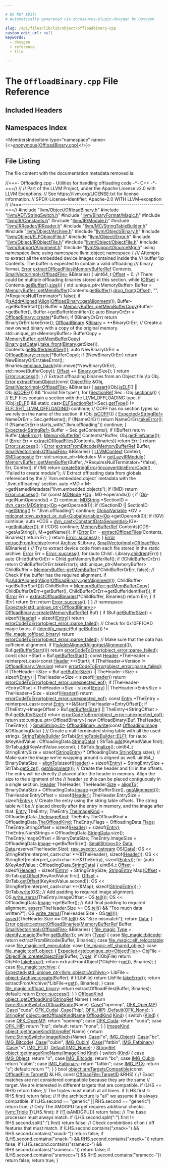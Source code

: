 ```yaml
---

# DO NOT EDIT!
# Automatically generated via docusaurus-plugin-doxygen by Doxygen.

slug: /api/files/lib/lib/object/offloadbinary-cpp
custom_edit_url: null
keywords:
  - doxygen
  - reference
  - file

---
```





# The `OffloadBinary.cpp` File Reference

<DoxygenPage pluginConfig={pluginConfig}>



## Included Headers

<IncludesList>
<IncludesListItem
  filePath="llvm/Object/OffloadBinary.h"
  permalink="/docs/api/files/include/include/llvm/include/llvm/object/offloadbinary-h"
  isLocal="true" />
<IncludesListItem
  filePath="llvm/ADT/StringSwitch.h"
  permalink="/docs/api/files/include/include/llvm/include/llvm/adt/stringswitch-h"
  isLocal="true" />
<IncludesListItem
  filePath="llvm/BinaryFormat/Magic.h"
  permalink="/docs/api/files/include/include/llvm/include/llvm/binaryformat/magic-h"
  isLocal="true" />
<IncludesListItem
  filePath="llvm/IR/Constants.h"
  permalink="/docs/api/files/include/include/llvm/include/llvm/ir/constants-h"
  isLocal="true" />
<IncludesListItem
  filePath="llvm/IR/Module.h"
  permalink="/docs/api/files/include/include/llvm/include/llvm/ir/module-h"
  isLocal="true" />
<IncludesListItem
  filePath="llvm/IRReader/IRReader.h"
  permalink="/docs/api/files/include/include/llvm/include/llvm/irreader/irreader-h"
  isLocal="true" />
<IncludesListItem
  filePath="llvm/MC/StringTableBuilder.h"
  permalink="/docs/api/files/include/include/llvm/include/llvm/mc/stringtablebuilder-h"
  isLocal="true" />
<IncludesListItem
  filePath="llvm/Object/Archive.h"
  permalink="/docs/api/files/include/include/llvm/include/llvm/object/archive-h"
  isLocal="true" />
<IncludesListItem
  filePath="llvm/Object/Binary.h"
  permalink="/docs/api/files/include/include/llvm/include/llvm/object/binary-h"
  isLocal="true" />
<IncludesListItem
  filePath="llvm/Object/ELFObjectFile.h"
  permalink="/docs/api/files/include/include/llvm/include/llvm/object/elfobjectfile-h"
  isLocal="true" />
<IncludesListItem
  filePath="llvm/Object/Error.h"
  permalink="/docs/api/files/include/include/llvm/include/llvm/object/error-h"
  isLocal="true" />
<IncludesListItem
  filePath="llvm/Object/IRObjectFile.h"
  permalink="/docs/api/files/include/include/llvm/include/llvm/object/irobjectfile-h"
  isLocal="true" />
<IncludesListItem
  filePath="llvm/Object/ObjectFile.h"
  permalink="/docs/api/files/include/include/llvm/include/llvm/object/objectfile-h"
  isLocal="true" />
<IncludesListItem
  filePath="llvm/Support/Alignment.h"
  permalink="/docs/api/files/include/include/llvm/include/llvm/support/alignment-h"
  isLocal="true" />
<IncludesListItem
  filePath="llvm/Support/SourceMgr.h"
  permalink="/docs/api/files/include/include/llvm/include/llvm/support/sourcemgr-h"
  isLocal="true" />
</IncludesList>

## Namespaces Index

<MembersIndex>

<MembersIndexItem
  type="namespace"
  name={<><a href="/docs/api/namespaces/anonymous-offloadbinary-cpp-">anonymous&#123;OffloadBinary.cpp&#125;</a></>}>
</MembersIndexItem>

</MembersIndex>


## File Listing

The file content with the documentation metadata removed is:

<ProgramListing>

<Link id="l00001" /><CodeLine lineNumber="1"><Highlight kind="comment">//===- Offloading.cpp - Utilities for handling offloading code  -&#42;- C++ -&#42;-===//</Highlight><Highlight kind="normal"></Highlight></CodeLine>
<Link id="l00002" /><CodeLine lineNumber="2"><Highlight kind="normal"></Highlight><Highlight kind="comment">//</Highlight><Highlight kind="normal"></Highlight></CodeLine>
<Link id="l00003" /><CodeLine lineNumber="3"><Highlight kind="normal"></Highlight><Highlight kind="comment">// Part of the LLVM Project, under the Apache License v2.0 with LLVM Exceptions.</Highlight><Highlight kind="normal"></Highlight></CodeLine>
<Link id="l00004" /><CodeLine lineNumber="4"><Highlight kind="normal"></Highlight><Highlight kind="comment">// See https://llvm.org/LICENSE.txt for license information.</Highlight><Highlight kind="normal"></Highlight></CodeLine>
<Link id="l00005" /><CodeLine lineNumber="5"><Highlight kind="normal"></Highlight><Highlight kind="comment">// SPDX-License-Identifier: Apache-2.0 WITH LLVM-exception</Highlight><Highlight kind="normal"></Highlight></CodeLine>
<Link id="l00006" /><CodeLine lineNumber="6"><Highlight kind="normal"></Highlight><Highlight kind="comment">//</Highlight><Highlight kind="normal"></Highlight></CodeLine>
<Link id="l00007" /><CodeLine lineNumber="7"><Highlight kind="normal"></Highlight><Highlight kind="comment">//===----------------------------------------------------------------------===//</Highlight><Highlight kind="normal"></Highlight></CodeLine>
<Link id="l00008" /><CodeLine lineNumber="8"><Highlight kind="normal"></Highlight></CodeLine>
<Link id="l00009" /><CodeLine lineNumber="9"><Highlight kind="normal"></Highlight><Highlight kind="preprocessor">#include &quot;<a href="/docs/api/files/include/include/llvm/include/llvm/object/offloadbinary-h">llvm/Object/OffloadBinary.h</a>&quot;</Highlight><Highlight kind="normal"></Highlight></CodeLine>
<Link id="l00010" /><CodeLine lineNumber="10"><Highlight kind="normal"></Highlight></CodeLine>
<Link id="l00011" /><CodeLine lineNumber="11"><Highlight kind="normal"></Highlight><Highlight kind="preprocessor">#include &quot;<a href="/docs/api/files/include/include/llvm/include/llvm/adt/stringswitch-h">llvm/ADT/StringSwitch.h</a>&quot;</Highlight><Highlight kind="normal"></Highlight></CodeLine>
<Link id="l00012" /><CodeLine lineNumber="12"><Highlight kind="normal"></Highlight><Highlight kind="preprocessor">#include &quot;<a href="/docs/api/files/include/include/llvm/include/llvm/binaryformat/magic-h">llvm/BinaryFormat/Magic.h</a>&quot;</Highlight><Highlight kind="normal"></Highlight></CodeLine>
<Link id="l00013" /><CodeLine lineNumber="13"><Highlight kind="normal"></Highlight><Highlight kind="preprocessor">#include &quot;<a href="/docs/api/files/include/include/llvm/include/llvm/ir/constants-h">llvm/IR/Constants.h</a>&quot;</Highlight><Highlight kind="normal"></Highlight></CodeLine>
<Link id="l00014" /><CodeLine lineNumber="14"><Highlight kind="normal"></Highlight><Highlight kind="preprocessor">#include &quot;<a href="/docs/api/files/include/include/llvm/include/llvm/ir/module-h">llvm/IR/Module.h</a>&quot;</Highlight><Highlight kind="normal"></Highlight></CodeLine>
<Link id="l00015" /><CodeLine lineNumber="15"><Highlight kind="normal"></Highlight><Highlight kind="preprocessor">#include &quot;<a href="/docs/api/files/include/include/llvm/include/llvm/irreader/irreader-h">llvm/IRReader/IRReader.h</a>&quot;</Highlight><Highlight kind="normal"></Highlight></CodeLine>
<Link id="l00016" /><CodeLine lineNumber="16"><Highlight kind="normal"></Highlight><Highlight kind="preprocessor">#include &quot;<a href="/docs/api/files/include/include/llvm/include/llvm/mc/stringtablebuilder-h">llvm/MC/StringTableBuilder.h</a>&quot;</Highlight><Highlight kind="normal"></Highlight></CodeLine>
<Link id="l00017" /><CodeLine lineNumber="17"><Highlight kind="normal"></Highlight><Highlight kind="preprocessor">#include &quot;<a href="/docs/api/files/include/include/llvm/include/llvm/object/archive-h">llvm/Object/Archive.h</a>&quot;</Highlight><Highlight kind="normal"></Highlight></CodeLine>
<Link id="l00018" /><CodeLine lineNumber="18"><Highlight kind="normal"></Highlight><Highlight kind="preprocessor">#include &quot;<a href="/docs/api/files/include/include/llvm/include/llvm/object/binary-h">llvm/Object/Binary.h</a>&quot;</Highlight><Highlight kind="normal"></Highlight></CodeLine>
<Link id="l00019" /><CodeLine lineNumber="19"><Highlight kind="normal"></Highlight><Highlight kind="preprocessor">#include &quot;<a href="/docs/api/files/include/include/llvm/include/llvm/object/elfobjectfile-h">llvm/Object/ELFObjectFile.h</a>&quot;</Highlight><Highlight kind="normal"></Highlight></CodeLine>
<Link id="l00020" /><CodeLine lineNumber="20"><Highlight kind="normal"></Highlight><Highlight kind="preprocessor">#include &quot;<a href="/docs/api/files/include/include/llvm/include/llvm/object/error-h">llvm/Object/Error.h</a>&quot;</Highlight><Highlight kind="normal"></Highlight></CodeLine>
<Link id="l00021" /><CodeLine lineNumber="21"><Highlight kind="normal"></Highlight><Highlight kind="preprocessor">#include &quot;<a href="/docs/api/files/include/include/llvm/include/llvm/object/irobjectfile-h">llvm/Object/IRObjectFile.h</a>&quot;</Highlight><Highlight kind="normal"></Highlight></CodeLine>
<Link id="l00022" /><CodeLine lineNumber="22"><Highlight kind="normal"></Highlight><Highlight kind="preprocessor">#include &quot;<a href="/docs/api/files/include/include/llvm/include/llvm/object/objectfile-h">llvm/Object/ObjectFile.h</a>&quot;</Highlight><Highlight kind="normal"></Highlight></CodeLine>
<Link id="l00023" /><CodeLine lineNumber="23"><Highlight kind="normal"></Highlight><Highlight kind="preprocessor">#include &quot;<a href="/docs/api/files/include/include/llvm/include/llvm/support/alignment-h">llvm/Support/Alignment.h</a>&quot;</Highlight><Highlight kind="normal"></Highlight></CodeLine>
<Link id="l00024" /><CodeLine lineNumber="24"><Highlight kind="normal"></Highlight><Highlight kind="preprocessor">#include &quot;<a href="/docs/api/files/include/include/llvm/include/llvm/support/sourcemgr-h">llvm/Support/SourceMgr.h</a>&quot;</Highlight><Highlight kind="normal"></Highlight></CodeLine>
<Link id="l00025" /><CodeLine lineNumber="25"><Highlight kind="normal"></Highlight></CodeLine>
<Link id="l00026" /><CodeLine lineNumber="26"><Highlight kind="normal"></Highlight><Highlight kind="keyword">using namespace </Highlight><Highlight kind="normal"><a href="/docs/api/namespaces/llvm">llvm</a>;</Highlight></CodeLine>
<Link id="l00027" /><CodeLine lineNumber="27"><Highlight kind="normal"></Highlight><Highlight kind="keyword">using namespace </Highlight><Highlight kind="normal"><a href="/docs/api/namespaces/llvm/object">llvm::object</a>;</Highlight></CodeLine>
<Link id="l00028" /><CodeLine lineNumber="28"><Highlight kind="normal"></Highlight></CodeLine>
<Link id="l00029" /><CodeLine lineNumber="29" lineLink="/docs/api/namespaces/anonymous-offloadbinary-cpp-"><Highlight kind="normal"></Highlight><Highlight kind="keyword">namespace </Highlight><Highlight kind="normal">&#123;</Highlight></CodeLine>
<Link id="l00030" /><CodeLine lineNumber="30"><Highlight kind="normal"></Highlight><Highlight kind="comment"></Highlight></CodeLine>
<Link id="l00031" /><CodeLine lineNumber="31"><Highlight kind="comment">/// Attempts to extract all the embedded device images contained inside the</Highlight></CodeLine>
<Link id="l00032" /><CodeLine lineNumber="32"><Highlight kind="comment">/// buffer \\p Contents. The buffer is expected to contain a valid offloading</Highlight></CodeLine>
<Link id="l00033" /><CodeLine lineNumber="33"><Highlight kind="comment">/// binary format.</Highlight><Highlight kind="normal"></Highlight></CodeLine>
<Link id="l00034" /><CodeLine lineNumber="34" lineLink="/docs/api/namespaces/anonymous-offloadbinary-cpp-/#a67bf5d7f987fa670edc3e7948bac2a07"><Highlight kind="normal"><a href="/docs/api/classes/llvm/error">Error</a> <a href="/docs/api/namespaces/anonymous-offloadbinary-cpp-/#a67bf5d7f987fa670edc3e7948bac2a07">extractOffloadFiles</a>(<a href="/docs/api/classes/llvm/memorybufferref">MemoryBufferRef</a> Contents,</Highlight></CodeLine>
<Link id="l00035" /><CodeLine lineNumber="35"><Highlight kind="normal">                          <a href="/docs/api/classes/llvm/smallvectorimpl">SmallVectorImpl&lt;OffloadFile&gt;</a> &amp;Binaries) &#123;</Highlight></CodeLine>
<Link id="l00036" /><CodeLine lineNumber="36"><Highlight kind="normal">  uint64&#95;t <a href="/docs/api/namespaces/llvm/#a05f5b9a11bdcc5feba62899f95dcf878a3134224cba2545bc57954d3b072aebb4">Offset</a> = 0;</Highlight></CodeLine>
<Link id="l00037" /><CodeLine lineNumber="37"><Highlight kind="normal">  </Highlight><Highlight kind="comment">// There could be multiple offloading binaries stored at this section.</Highlight><Highlight kind="normal"></Highlight></CodeLine>
<Link id="l00038" /><CodeLine lineNumber="38"><Highlight kind="normal">  </Highlight><Highlight kind="keywordflow">while</Highlight><Highlight kind="normal"> (<a href="/docs/api/namespaces/llvm/#a05f5b9a11bdcc5feba62899f95dcf878a3134224cba2545bc57954d3b072aebb4">Offset</a> &lt; Contents.<a href="/docs/api/classes/llvm/memorybufferref/#a7301c8fd89ad0f595f4ce4609c872704">getBuffer</a>().<a href="/docs/api/classes/llvm/stringref/#a5db9240c74644c67759dd0f901fc3c7d">size</a>()) &#123;</Highlight></CodeLine>
<Link id="l00039" /><CodeLine lineNumber="39"><Highlight kind="normal">    std::unique&#95;ptr&lt;MemoryBuffer&gt; Buffer =</Highlight></CodeLine>
<Link id="l00040" /><CodeLine lineNumber="40"><Highlight kind="normal">        <a href="/docs/api/classes/llvm/memorybuffer/#a0f68098734d6d3b451aacf5b38a67131">MemoryBuffer::getMemBuffer</a>(Contents.<a href="/docs/api/classes/llvm/memorybufferref/#a7301c8fd89ad0f595f4ce4609c872704">getBuffer</a>().<a href="/docs/api/classes/llvm/stringref/#a3fb2867a1e9fa36e135d9ee4dffb0167">drop&#95;front</a>(<a href="/docs/api/namespaces/llvm/#a05f5b9a11bdcc5feba62899f95dcf878a3134224cba2545bc57954d3b072aebb4">Offset</a>), </Highlight><Highlight kind="stringliteral">&quot;&quot;</Highlight><Highlight kind="normal">,</Highlight></CodeLine>
<Link id="l00041" /><CodeLine lineNumber="41"><Highlight kind="normal">                                   </Highlight><Highlight kind="comment">/&#42;RequiresNullTerminator&#42;/</Highlight><Highlight kind="normal"> </Highlight><Highlight kind="keyword">false</Highlight><Highlight kind="normal">);</Highlight></CodeLine>
<Link id="l00042" /><CodeLine lineNumber="42"><Highlight kind="normal">    </Highlight><Highlight kind="keywordflow">if</Highlight><Highlight kind="normal"> (!<a href="/docs/api/namespaces/llvm/#af9992f46ab43b45770fddfdefef7c237">isAddrAligned</a>(<a href="/docs/api/structs/llvm/align">Align</a>(<a href="/docs/api/classes/llvm/object/offloadbinary/#a084b7cfd2acc52fcfd2121bad6608ba8">OffloadBinary::getAlignment</a>()),</Highlight></CodeLine>
<Link id="l00043" /><CodeLine lineNumber="43"><Highlight kind="normal">                       Buffer-&gt;getBufferStart()))</Highlight></CodeLine>
<Link id="l00044" /><CodeLine lineNumber="44"><Highlight kind="normal">      Buffer = <a href="/docs/api/classes/llvm/memorybuffer/#a32d2c9ba9019e6e41605c60acd06bd09">MemoryBuffer::getMemBufferCopy</a>(Buffer-&gt;getBuffer(),</Highlight></CodeLine>
<Link id="l00045" /><CodeLine lineNumber="45"><Highlight kind="normal">                                              Buffer-&gt;getBufferIdentifier());</Highlight></CodeLine>
<Link id="l00046" /><CodeLine lineNumber="46"><Highlight kind="normal">    </Highlight><Highlight kind="keyword">auto</Highlight><Highlight kind="normal"> BinaryOrErr = <a href="/docs/api/classes/llvm/object/offloadbinary/#ab1f06bb87aef1053996ec05424135d82">OffloadBinary::create</a>(&#42;Buffer);</Highlight></CodeLine>
<Link id="l00047" /><CodeLine lineNumber="47"><Highlight kind="normal">    </Highlight><Highlight kind="keywordflow">if</Highlight><Highlight kind="normal"> (!BinaryOrErr)</Highlight></CodeLine>
<Link id="l00048" /><CodeLine lineNumber="48"><Highlight kind="normal">      </Highlight><Highlight kind="keywordflow">return</Highlight><Highlight kind="normal"> BinaryOrErr.takeError();</Highlight></CodeLine>
<Link id="l00049" /><CodeLine lineNumber="49"><Highlight kind="normal">    <a href="/docs/api/classes/llvm/object/offloadbinary">OffloadBinary</a> &amp;<a href="/docs/api/classes/llvm/object/binary">Binary</a> = &#42;&#42;BinaryOrErr;</Highlight></CodeLine>
<Link id="l00050" /><CodeLine lineNumber="50"><Highlight kind="normal"></Highlight></CodeLine>
<Link id="l00051" /><CodeLine lineNumber="51"><Highlight kind="normal">    </Highlight><Highlight kind="comment">// Create a new owned binary with a copy of the original memory.</Highlight><Highlight kind="normal"></Highlight></CodeLine>
<Link id="l00052" /><CodeLine lineNumber="52"><Highlight kind="normal">    std::unique&#95;ptr&lt;MemoryBuffer&gt; BufferCopy = <a href="/docs/api/classes/llvm/memorybuffer/#a32d2c9ba9019e6e41605c60acd06bd09">MemoryBuffer::getMemBufferCopy</a>(</Highlight></CodeLine>
<Link id="l00053" /><CodeLine lineNumber="53"><Highlight kind="normal">        <a href="/docs/api/classes/llvm/object/binary">Binary</a>.<a href="/docs/api/classes/llvm/object/binary/#a5379c20deca096e73006138ba387f171">getData</a>().<a href="/docs/api/classes/llvm/stringref/#aa28286a33491b5d9a936fb6ae853baee">take&#95;front</a>(<a href="/docs/api/classes/llvm/object/binary">Binary</a>.getSize()),</Highlight></CodeLine>
<Link id="l00054" /><CodeLine lineNumber="54"><Highlight kind="normal">        Contents.<a href="/docs/api/classes/llvm/memorybufferref/#a3201ce149cba3920fc965378ceddbcb8">getBufferIdentifier</a>());</Highlight></CodeLine>
<Link id="l00055" /><CodeLine lineNumber="55"><Highlight kind="normal">    </Highlight><Highlight kind="keyword">auto</Highlight><Highlight kind="normal"> NewBinaryOrErr = <a href="/docs/api/classes/llvm/object/offloadbinary/#ab1f06bb87aef1053996ec05424135d82">OffloadBinary::create</a>(&#42;BufferCopy);</Highlight></CodeLine>
<Link id="l00056" /><CodeLine lineNumber="56"><Highlight kind="normal">    </Highlight><Highlight kind="keywordflow">if</Highlight><Highlight kind="normal"> (!NewBinaryOrErr)</Highlight></CodeLine>
<Link id="l00057" /><CodeLine lineNumber="57"><Highlight kind="normal">      </Highlight><Highlight kind="keywordflow">return</Highlight><Highlight kind="normal"> NewBinaryOrErr.takeError();</Highlight></CodeLine>
<Link id="l00058" /><CodeLine lineNumber="58"><Highlight kind="normal">    Binaries.<a href="/docs/api/classes/llvm/smallvectorimpl/#a396fcfee6914c76974b73c3d203da6a5">emplace&#95;back</a>(std::move(&#42;NewBinaryOrErr), std::move(BufferCopy));</Highlight></CodeLine>
<Link id="l00059" /><CodeLine lineNumber="59"><Highlight kind="normal"></Highlight></CodeLine>
<Link id="l00060" /><CodeLine lineNumber="60"><Highlight kind="normal">    <a href="/docs/api/namespaces/llvm/#a05f5b9a11bdcc5feba62899f95dcf878a3134224cba2545bc57954d3b072aebb4">Offset</a> += <a href="/docs/api/classes/llvm/object/binary">Binary</a>.getSize();</Highlight></CodeLine>
<Link id="l00061" /><CodeLine lineNumber="61"><Highlight kind="normal">  &#125;</Highlight></CodeLine>
<Link id="l00062" /><CodeLine lineNumber="62"><Highlight kind="normal"></Highlight></CodeLine>
<Link id="l00063" /><CodeLine lineNumber="63"><Highlight kind="normal">  </Highlight><Highlight kind="keywordflow">return</Highlight><Highlight kind="normal"> <a href="/docs/api/classes/llvm/error/#a4dfd0813c3d0e0a30439b5a3e9196b59">Error::success</a>();</Highlight></CodeLine>
<Link id="l00064" /><CodeLine lineNumber="64"><Highlight kind="normal">&#125;</Highlight></CodeLine>
<Link id="l00065" /><CodeLine lineNumber="65"><Highlight kind="normal"></Highlight></CodeLine>
<Link id="l00066" /><CodeLine lineNumber="66"><Highlight kind="normal"></Highlight><Highlight kind="comment">// Extract offloading binaries from an Object file \\p Obj.</Highlight><Highlight kind="normal"></Highlight></CodeLine>
<Link id="l00067" /><CodeLine lineNumber="67" lineLink="/docs/api/namespaces/anonymous-offloadbinary-cpp-/#a426a48f358aaf6be7a95428dae0d4f31"><Highlight kind="normal"><a href="/docs/api/classes/llvm/error">Error</a> <a href="/docs/api/namespaces/anonymous-offloadbinary-cpp-/#a426a48f358aaf6be7a95428dae0d4f31">extractFromObject</a>(</Highlight><Highlight kind="keyword">const</Highlight><Highlight kind="normal"> <a href="/docs/api/classes/llvm/object/objectfile">ObjectFile</a> &amp;Obj,</Highlight></CodeLine>
<Link id="l00068" /><CodeLine lineNumber="68"><Highlight kind="normal">                        <a href="/docs/api/classes/llvm/smallvectorimpl">SmallVectorImpl&lt;OffloadFile&gt;</a> &amp;Binaries) &#123;</Highlight></CodeLine>
<Link id="l00069" /><CodeLine lineNumber="69"><Highlight kind="normal">  <a href="/docs/api/files/lib/lib/target/lib/target/amdgpu/silowercontrolflow-cpp/#a4868c5d81c5ccc98c47aeab6244346a0">assert</a>((Obj.<a href="/docs/api/classes/llvm/object/binary/#ae470b1ff27e3d72e61fcb4a97fd0a461">isELF</a>() || Obj.<a href="/docs/api/classes/llvm/object/binary/#ac391f637f5960964588dfac009094396">isCOFF</a>()) &amp;&amp; </Highlight><Highlight kind="stringliteral">&quot;Invalid file type&quot;</Highlight><Highlight kind="normal">);</Highlight></CodeLine>
<Link id="l00070" /><CodeLine lineNumber="70"><Highlight kind="normal"></Highlight></CodeLine>
<Link id="l00071" /><CodeLine lineNumber="71"><Highlight kind="normal">  </Highlight><Highlight kind="keywordflow">for</Highlight><Highlight kind="normal"> (<a href="/docs/api/classes/llvm/object/sectionref">SectionRef</a> Sec : Obj.<a href="/docs/api/classes/llvm/object/objectfile/#a7f73649118e365a230be4870d824e7cf">sections</a>()) &#123;</Highlight></CodeLine>
<Link id="l00072" /><CodeLine lineNumber="72"><Highlight kind="normal">    </Highlight><Highlight kind="comment">// ELF files contain a section with the LLVM&#95;OFFLOADING type.</Highlight><Highlight kind="normal"></Highlight></CodeLine>
<Link id="l00073" /><CodeLine lineNumber="73"><Highlight kind="normal">    </Highlight><Highlight kind="keywordflow">if</Highlight><Highlight kind="normal"> (Obj.<a href="/docs/api/classes/llvm/object/binary/#ae470b1ff27e3d72e61fcb4a97fd0a461">isELF</a>() &amp;&amp;</Highlight></CodeLine>
<Link id="l00074" /><CodeLine lineNumber="74"><Highlight kind="normal">        </Highlight><Highlight kind="keyword">static&#95;cast&lt;</Highlight><Highlight kind="normal"><a href="/docs/api/classes/llvm/object/elfsectionref">ELFSectionRef</a></Highlight><Highlight kind="keyword">&gt;</Highlight><Highlight kind="normal">(Sec).<a href="/docs/api/classes/llvm/object/elfsectionref/#ab50a33a2b9a8bb4f0308ac8ae8e614d3">getType</a>() != <a href="/docs/api/namespaces/llvm/elf/#ab23570002b1ab10a685e8f349da3ddbca74f197262c720223d22a582814c4482d">ELF::SHT&#95;LLVM&#95;OFFLOADING</a>)</Highlight></CodeLine>
<Link id="l00075" /><CodeLine lineNumber="75"><Highlight kind="normal">      </Highlight><Highlight kind="keywordflow">continue</Highlight><Highlight kind="normal">;</Highlight></CodeLine>
<Link id="l00076" /><CodeLine lineNumber="76"><Highlight kind="normal"></Highlight></CodeLine>
<Link id="l00077" /><CodeLine lineNumber="77"><Highlight kind="normal">    </Highlight><Highlight kind="comment">// COFF has no section types so we rely on the name of the section.</Highlight><Highlight kind="normal"></Highlight></CodeLine>
<Link id="l00078" /><CodeLine lineNumber="78"><Highlight kind="normal">    </Highlight><Highlight kind="keywordflow">if</Highlight><Highlight kind="normal"> (Obj.<a href="/docs/api/classes/llvm/object/binary/#ac391f637f5960964588dfac009094396">isCOFF</a>()) &#123;</Highlight></CodeLine>
<Link id="l00079" /><CodeLine lineNumber="79"><Highlight kind="normal">      <a href="/docs/api/classes/llvm/expected">Expected&lt;StringRef&gt;</a> NameOrErr = Sec.getName();</Highlight></CodeLine>
<Link id="l00080" /><CodeLine lineNumber="80"><Highlight kind="normal">      </Highlight><Highlight kind="keywordflow">if</Highlight><Highlight kind="normal"> (!NameOrErr)</Highlight></CodeLine>
<Link id="l00081" /><CodeLine lineNumber="81"><Highlight kind="normal">        </Highlight><Highlight kind="keywordflow">return</Highlight><Highlight kind="normal"> NameOrErr.<a href="/docs/api/classes/llvm/expected/#a94789df4ebd03dc008e8adebaa66ac1f">takeError</a>();</Highlight></CodeLine>
<Link id="l00082" /><CodeLine lineNumber="82"><Highlight kind="normal"></Highlight></CodeLine>
<Link id="l00083" /><CodeLine lineNumber="83"><Highlight kind="normal">      </Highlight><Highlight kind="keywordflow">if</Highlight><Highlight kind="normal"> (!NameOrErr-&gt;starts&#95;with(</Highlight><Highlight kind="stringliteral">&quot;.llvm.offloading&quot;</Highlight><Highlight kind="normal">))</Highlight></CodeLine>
<Link id="l00084" /><CodeLine lineNumber="84"><Highlight kind="normal">        </Highlight><Highlight kind="keywordflow">continue</Highlight><Highlight kind="normal">;</Highlight></CodeLine>
<Link id="l00085" /><CodeLine lineNumber="85"><Highlight kind="normal">    &#125;</Highlight></CodeLine>
<Link id="l00086" /><CodeLine lineNumber="86"><Highlight kind="normal"></Highlight></CodeLine>
<Link id="l00087" /><CodeLine lineNumber="87"><Highlight kind="normal">    <a href="/docs/api/classes/llvm/expected">Expected&lt;StringRef&gt;</a> Buffer = Sec.getContents();</Highlight></CodeLine>
<Link id="l00088" /><CodeLine lineNumber="88"><Highlight kind="normal">    </Highlight><Highlight kind="keywordflow">if</Highlight><Highlight kind="normal"> (!Buffer)</Highlight></CodeLine>
<Link id="l00089" /><CodeLine lineNumber="89"><Highlight kind="normal">      </Highlight><Highlight kind="keywordflow">return</Highlight><Highlight kind="normal"> Buffer.<a href="/docs/api/classes/llvm/expected/#a94789df4ebd03dc008e8adebaa66ac1f">takeError</a>();</Highlight></CodeLine>
<Link id="l00090" /><CodeLine lineNumber="90"><Highlight kind="normal"></Highlight></CodeLine>
<Link id="l00091" /><CodeLine lineNumber="91"><Highlight kind="normal">    <a href="/docs/api/classes/llvm/memorybufferref">MemoryBufferRef</a> Contents(&#42;Buffer, Obj.<a href="/docs/api/classes/llvm/object/binary/#acecdb20a61e1b407af83d42e1ad9a3f3">getFileName</a>());</Highlight></CodeLine>
<Link id="l00092" /><CodeLine lineNumber="92"><Highlight kind="normal">    </Highlight><Highlight kind="keywordflow">if</Highlight><Highlight kind="normal"> (<a href="/docs/api/classes/llvm/error">Error</a> Err = <a href="/docs/api/namespaces/anonymous-offloadbinary-cpp-/#a67bf5d7f987fa670edc3e7948bac2a07">extractOffloadFiles</a>(Contents, Binaries))</Highlight></CodeLine>
<Link id="l00093" /><CodeLine lineNumber="93"><Highlight kind="normal">      </Highlight><Highlight kind="keywordflow">return</Highlight><Highlight kind="normal"> Err;</Highlight></CodeLine>
<Link id="l00094" /><CodeLine lineNumber="94"><Highlight kind="normal">  &#125;</Highlight></CodeLine>
<Link id="l00095" /><CodeLine lineNumber="95"><Highlight kind="normal"></Highlight></CodeLine>
<Link id="l00096" /><CodeLine lineNumber="96"><Highlight kind="normal">  </Highlight><Highlight kind="keywordflow">return</Highlight><Highlight kind="normal"> <a href="/docs/api/classes/llvm/error/#a4dfd0813c3d0e0a30439b5a3e9196b59">Error::success</a>();</Highlight></CodeLine>
<Link id="l00097" /><CodeLine lineNumber="97"><Highlight kind="normal">&#125;</Highlight></CodeLine>
<Link id="l00098" /><CodeLine lineNumber="98"><Highlight kind="normal"></Highlight></CodeLine>
<Link id="l00099" /><CodeLine lineNumber="99" lineLink="/docs/api/namespaces/anonymous-offloadbinary-cpp-/#a0f076ea04eda5249d0527c704881cdf1"><Highlight kind="normal"><a href="/docs/api/classes/llvm/error">Error</a> <a href="/docs/api/namespaces/anonymous-offloadbinary-cpp-/#a0f076ea04eda5249d0527c704881cdf1">extractFromBitcode</a>(<a href="/docs/api/classes/llvm/memorybufferref">MemoryBufferRef</a> Buffer,</Highlight></CodeLine>
<Link id="l00100" /><CodeLine lineNumber="100"><Highlight kind="normal">                         <a href="/docs/api/classes/llvm/smallvectorimpl">SmallVectorImpl&lt;OffloadFile&gt;</a> &amp;Binaries) &#123;</Highlight></CodeLine>
<Link id="l00101" /><CodeLine lineNumber="101"><Highlight kind="normal">  <a href="/docs/api/classes/llvm/llvmcontext">LLVMContext</a> Context;</Highlight></CodeLine>
<Link id="l00102" /><CodeLine lineNumber="102"><Highlight kind="normal">  <a href="/docs/api/classes/llvm/smdiagnostic">SMDiagnostic</a> Err;</Highlight></CodeLine>
<Link id="l00103" /><CodeLine lineNumber="103"><Highlight kind="normal">  std::unique&#95;ptr&lt;Module&gt; M = <a href="/docs/api/namespaces/llvm/#afab90ce1024ba9b690f64237fa1a2b9b">getLazyIRModule</a>(</Highlight></CodeLine>
<Link id="l00104" /><CodeLine lineNumber="104"><Highlight kind="normal">      <a href="/docs/api/classes/llvm/memorybuffer/#a0f68098734d6d3b451aacf5b38a67131">MemoryBuffer::getMemBuffer</a>(Buffer, </Highlight><Highlight kind="comment">/&#42;RequiresNullTerminator=&#42;/</Highlight><Highlight kind="keyword">false</Highlight><Highlight kind="normal">), Err,</Highlight></CodeLine>
<Link id="l00105" /><CodeLine lineNumber="105"><Highlight kind="normal">      Context);</Highlight></CodeLine>
<Link id="l00106" /><CodeLine lineNumber="106"><Highlight kind="normal">  </Highlight><Highlight kind="keywordflow">if</Highlight><Highlight kind="normal"> (!M)</Highlight></CodeLine>
<Link id="l00107" /><CodeLine lineNumber="107"><Highlight kind="normal">    </Highlight><Highlight kind="keywordflow">return</Highlight><Highlight kind="normal"> <a href="/docs/api/namespaces/llvm/#a4d2fd926089a58d482fb67a362e11bad">createStringError</a>(<a href="/docs/api/namespaces/llvm/#a2b43c21951d0948b34bcf7019949032d">inconvertibleErrorCode</a>(),</Highlight></CodeLine>
<Link id="l00108" /><CodeLine lineNumber="108"><Highlight kind="normal">                             </Highlight><Highlight kind="stringliteral">&quot;Failed to create module&quot;</Highlight><Highlight kind="normal">);</Highlight></CodeLine>
<Link id="l00109" /><CodeLine lineNumber="109"><Highlight kind="normal"></Highlight></CodeLine>
<Link id="l00110" /><CodeLine lineNumber="110"><Highlight kind="normal">  </Highlight><Highlight kind="comment">// Extract offloading data from globals referenced by the</Highlight><Highlight kind="normal"></Highlight></CodeLine>
<Link id="l00111" /><CodeLine lineNumber="111"><Highlight kind="normal">  </Highlight><Highlight kind="comment">// &#96;llvm.embedded.object&#96; metadata with the &#96;.llvm.offloading&#96; section.</Highlight><Highlight kind="normal"></Highlight></CodeLine>
<Link id="l00112" /><CodeLine lineNumber="112"><Highlight kind="normal">  </Highlight><Highlight kind="keyword">auto</Highlight><Highlight kind="normal"> &#42;MD = M-&gt;getNamedMetadata(</Highlight><Highlight kind="stringliteral">&quot;llvm.embedded.objects&quot;</Highlight><Highlight kind="normal">);</Highlight></CodeLine>
<Link id="l00113" /><CodeLine lineNumber="113"><Highlight kind="normal">  </Highlight><Highlight kind="keywordflow">if</Highlight><Highlight kind="normal"> (!MD)</Highlight></CodeLine>
<Link id="l00114" /><CodeLine lineNumber="114"><Highlight kind="normal">    </Highlight><Highlight kind="keywordflow">return</Highlight><Highlight kind="normal"> <a href="/docs/api/classes/llvm/error/#a4dfd0813c3d0e0a30439b5a3e9196b59">Error::success</a>();</Highlight></CodeLine>
<Link id="l00115" /><CodeLine lineNumber="115"><Highlight kind="normal"></Highlight></CodeLine>
<Link id="l00116" /><CodeLine lineNumber="116"><Highlight kind="normal">  </Highlight><Highlight kind="keywordflow">for</Highlight><Highlight kind="normal"> (</Highlight><Highlight kind="keyword">const</Highlight><Highlight kind="normal"> <a href="/docs/api/classes/llvm/mdnode">MDNode</a> &#42;<a href="/docs/api/namespaces/llvm/#ab471937b9a227e70c7fe8bd9604014d6">Op</a> : MD-&gt;operands()) &#123;</Highlight></CodeLine>
<Link id="l00117" /><CodeLine lineNumber="117"><Highlight kind="normal">    </Highlight><Highlight kind="keywordflow">if</Highlight><Highlight kind="normal"> (<a href="/docs/api/namespaces/llvm/#ab471937b9a227e70c7fe8bd9604014d6">Op</a>-&gt;getNumOperands() &lt; 2)</Highlight></CodeLine>
<Link id="l00118" /><CodeLine lineNumber="118"><Highlight kind="normal">      </Highlight><Highlight kind="keywordflow">continue</Highlight><Highlight kind="normal">;</Highlight></CodeLine>
<Link id="l00119" /><CodeLine lineNumber="119"><Highlight kind="normal"></Highlight></CodeLine>
<Link id="l00120" /><CodeLine lineNumber="120"><Highlight kind="normal">    <a href="/docs/api/classes/llvm/mdstring">MDString</a> &#42;SectionID = <a href="/docs/api/namespaces/llvm/#a22eeee01734061ac1b31ccd994c49eef">dyn&#95;cast&lt;MDString&gt;</a>(<a href="/docs/api/namespaces/llvm/#ab471937b9a227e70c7fe8bd9604014d6">Op</a>-&gt;getOperand(1));</Highlight></CodeLine>
<Link id="l00121" /><CodeLine lineNumber="121"><Highlight kind="normal">    </Highlight><Highlight kind="keywordflow">if</Highlight><Highlight kind="normal"> (!SectionID || SectionID-&gt;<a href="/docs/api/classes/llvm/mdstring/#ae44259d9edd71181ea8b89d18f27a967">getString</a>() != </Highlight><Highlight kind="stringliteral">&quot;.llvm.offloading&quot;</Highlight><Highlight kind="normal">)</Highlight></CodeLine>
<Link id="l00122" /><CodeLine lineNumber="122"><Highlight kind="normal">      </Highlight><Highlight kind="keywordflow">continue</Highlight><Highlight kind="normal">;</Highlight></CodeLine>
<Link id="l00123" /><CodeLine lineNumber="123"><Highlight kind="normal"></Highlight></CodeLine>
<Link id="l00124" /><CodeLine lineNumber="124"><Highlight kind="normal">    <a href="/docs/api/classes/llvm/globalvariable">GlobalVariable</a> &#42;GV =</Highlight></CodeLine>
<Link id="l00125" /><CodeLine lineNumber="125"><Highlight kind="normal">        <a href="/docs/api/namespaces/llvm/mdconst/#a2d40c0621205b0cbd5f642d970cbb896">mdconst::dyn&#95;extract&#95;or&#95;null&lt;GlobalVariable&gt;</a>(<a href="/docs/api/namespaces/llvm/#ab471937b9a227e70c7fe8bd9604014d6">Op</a>-&gt;getOperand(0));</Highlight></CodeLine>
<Link id="l00126" /><CodeLine lineNumber="126"><Highlight kind="normal">    </Highlight><Highlight kind="keywordflow">if</Highlight><Highlight kind="normal"> (!GV)</Highlight></CodeLine>
<Link id="l00127" /><CodeLine lineNumber="127"><Highlight kind="normal">      </Highlight><Highlight kind="keywordflow">continue</Highlight><Highlight kind="normal">;</Highlight></CodeLine>
<Link id="l00128" /><CodeLine lineNumber="128"><Highlight kind="normal"></Highlight></CodeLine>
<Link id="l00129" /><CodeLine lineNumber="129"><Highlight kind="normal">    </Highlight><Highlight kind="keyword">auto</Highlight><Highlight kind="normal"> &#42;CDS = <a href="/docs/api/namespaces/llvm/#a22eeee01734061ac1b31ccd994c49eef">dyn&#95;cast&lt;ConstantDataSequential&gt;</a>(GV-&gt;<a href="/docs/api/classes/llvm/globalvariable/#a0698d5bcabbfbca4f56a9d7a81cecb25">getInitializer</a>());</Highlight></CodeLine>
<Link id="l00130" /><CodeLine lineNumber="130"><Highlight kind="normal">    </Highlight><Highlight kind="keywordflow">if</Highlight><Highlight kind="normal"> (!CDS)</Highlight></CodeLine>
<Link id="l00131" /><CodeLine lineNumber="131"><Highlight kind="normal">      </Highlight><Highlight kind="keywordflow">continue</Highlight><Highlight kind="normal">;</Highlight></CodeLine>
<Link id="l00132" /><CodeLine lineNumber="132"><Highlight kind="normal"></Highlight></CodeLine>
<Link id="l00133" /><CodeLine lineNumber="133"><Highlight kind="normal">    <a href="/docs/api/classes/llvm/memorybufferref">MemoryBufferRef</a> Contents(CDS-&gt;getAsString(), M-&gt;getName());</Highlight></CodeLine>
<Link id="l00134" /><CodeLine lineNumber="134"><Highlight kind="normal">    </Highlight><Highlight kind="keywordflow">if</Highlight><Highlight kind="normal"> (<a href="/docs/api/classes/llvm/error">Error</a> Err = <a href="/docs/api/namespaces/anonymous-offloadbinary-cpp-/#a67bf5d7f987fa670edc3e7948bac2a07">extractOffloadFiles</a>(Contents, Binaries))</Highlight></CodeLine>
<Link id="l00135" /><CodeLine lineNumber="135"><Highlight kind="normal">      </Highlight><Highlight kind="keywordflow">return</Highlight><Highlight kind="normal"> Err;</Highlight></CodeLine>
<Link id="l00136" /><CodeLine lineNumber="136"><Highlight kind="normal">  &#125;</Highlight></CodeLine>
<Link id="l00137" /><CodeLine lineNumber="137"><Highlight kind="normal"></Highlight></CodeLine>
<Link id="l00138" /><CodeLine lineNumber="138"><Highlight kind="normal">  </Highlight><Highlight kind="keywordflow">return</Highlight><Highlight kind="normal"> <a href="/docs/api/classes/llvm/error/#a4dfd0813c3d0e0a30439b5a3e9196b59">Error::success</a>();</Highlight></CodeLine>
<Link id="l00139" /><CodeLine lineNumber="139"><Highlight kind="normal">&#125;</Highlight></CodeLine>
<Link id="l00140" /><CodeLine lineNumber="140"><Highlight kind="normal"></Highlight></CodeLine>
<Link id="l00141" /><CodeLine lineNumber="141" lineLink="/docs/api/namespaces/anonymous-offloadbinary-cpp-/#aa2f8f902ed35880d4ccb900b4ddbe2c1"><Highlight kind="normal"><a href="/docs/api/classes/llvm/error">Error</a> <a href="/docs/api/namespaces/anonymous-offloadbinary-cpp-/#aa2f8f902ed35880d4ccb900b4ddbe2c1">extractFromArchive</a>(</Highlight><Highlight kind="keyword">const</Highlight><Highlight kind="normal"> <a href="/docs/api/classes/llvm/object/archive">Archive</a> &amp;Library,</Highlight></CodeLine>
<Link id="l00142" /><CodeLine lineNumber="142"><Highlight kind="normal">                         <a href="/docs/api/classes/llvm/smallvectorimpl">SmallVectorImpl&lt;OffloadFile&gt;</a> &amp;Binaries) &#123;</Highlight></CodeLine>
<Link id="l00143" /><CodeLine lineNumber="143"><Highlight kind="normal">  </Highlight><Highlight kind="comment">// Try to extract device code from each file stored in the static archive.</Highlight><Highlight kind="normal"></Highlight></CodeLine>
<Link id="l00144" /><CodeLine lineNumber="144"><Highlight kind="normal">  <a href="/docs/api/classes/llvm/error">Error</a> Err = <a href="/docs/api/classes/llvm/error/#a4dfd0813c3d0e0a30439b5a3e9196b59">Error::success</a>();</Highlight></CodeLine>
<Link id="l00145" /><CodeLine lineNumber="145"><Highlight kind="normal">  </Highlight><Highlight kind="keywordflow">for</Highlight><Highlight kind="normal"> (</Highlight><Highlight kind="keyword">auto</Highlight><Highlight kind="normal"> Child : Library.<a href="/docs/api/classes/llvm/object/archive/#a6f1e06f3450b7f027dfac3a136c3f547">children</a>(Err)) &#123;</Highlight></CodeLine>
<Link id="l00146" /><CodeLine lineNumber="146"><Highlight kind="normal">    </Highlight><Highlight kind="keyword">auto</Highlight><Highlight kind="normal"> ChildBufferOrErr = Child.getMemoryBufferRef();</Highlight></CodeLine>
<Link id="l00147" /><CodeLine lineNumber="147"><Highlight kind="normal">    </Highlight><Highlight kind="keywordflow">if</Highlight><Highlight kind="normal"> (!ChildBufferOrErr)</Highlight></CodeLine>
<Link id="l00148" /><CodeLine lineNumber="148"><Highlight kind="normal">      </Highlight><Highlight kind="keywordflow">return</Highlight><Highlight kind="normal"> ChildBufferOrErr.takeError();</Highlight></CodeLine>
<Link id="l00149" /><CodeLine lineNumber="149"><Highlight kind="normal">    std::unique&#95;ptr&lt;MemoryBuffer&gt; ChildBuffer =</Highlight></CodeLine>
<Link id="l00150" /><CodeLine lineNumber="150"><Highlight kind="normal">        <a href="/docs/api/classes/llvm/memorybuffer/#a0f68098734d6d3b451aacf5b38a67131">MemoryBuffer::getMemBuffer</a>(&#42;ChildBufferOrErr, </Highlight><Highlight kind="keyword">false</Highlight><Highlight kind="normal">);</Highlight></CodeLine>
<Link id="l00151" /><CodeLine lineNumber="151"><Highlight kind="normal"></Highlight></CodeLine>
<Link id="l00152" /><CodeLine lineNumber="152"><Highlight kind="normal">    </Highlight><Highlight kind="comment">// Check if the buffer has the required alignment.</Highlight><Highlight kind="normal"></Highlight></CodeLine>
<Link id="l00153" /><CodeLine lineNumber="153"><Highlight kind="normal">    </Highlight><Highlight kind="keywordflow">if</Highlight><Highlight kind="normal"> (!<a href="/docs/api/namespaces/llvm/#af9992f46ab43b45770fddfdefef7c237">isAddrAligned</a>(<a href="/docs/api/structs/llvm/align">Align</a>(<a href="/docs/api/classes/llvm/object/offloadbinary/#a084b7cfd2acc52fcfd2121bad6608ba8">OffloadBinary::getAlignment</a>()),</Highlight></CodeLine>
<Link id="l00154" /><CodeLine lineNumber="154"><Highlight kind="normal">                       ChildBuffer-&gt;getBufferStart()))</Highlight></CodeLine>
<Link id="l00155" /><CodeLine lineNumber="155"><Highlight kind="normal">      ChildBuffer = <a href="/docs/api/classes/llvm/memorybuffer/#a32d2c9ba9019e6e41605c60acd06bd09">MemoryBuffer::getMemBufferCopy</a>(</Highlight></CodeLine>
<Link id="l00156" /><CodeLine lineNumber="156"><Highlight kind="normal">          ChildBufferOrErr-&gt;getBuffer(),</Highlight></CodeLine>
<Link id="l00157" /><CodeLine lineNumber="157"><Highlight kind="normal">          ChildBufferOrErr-&gt;getBufferIdentifier());</Highlight></CodeLine>
<Link id="l00158" /><CodeLine lineNumber="158"><Highlight kind="normal"></Highlight></CodeLine>
<Link id="l00159" /><CodeLine lineNumber="159"><Highlight kind="normal">    </Highlight><Highlight kind="keywordflow">if</Highlight><Highlight kind="normal"> (<a href="/docs/api/classes/llvm/error">Error</a> Err = <a href="/docs/api/namespaces/llvm/object/#a214181fcdbdcdd2ce1d22fe395716abc">extractOffloadBinaries</a>(&#42;ChildBuffer, Binaries))</Highlight></CodeLine>
<Link id="l00160" /><CodeLine lineNumber="160"><Highlight kind="normal">      </Highlight><Highlight kind="keywordflow">return</Highlight><Highlight kind="normal"> Err;</Highlight></CodeLine>
<Link id="l00161" /><CodeLine lineNumber="161"><Highlight kind="normal">  &#125;</Highlight></CodeLine>
<Link id="l00162" /><CodeLine lineNumber="162"><Highlight kind="normal"></Highlight></CodeLine>
<Link id="l00163" /><CodeLine lineNumber="163"><Highlight kind="normal">  </Highlight><Highlight kind="keywordflow">if</Highlight><Highlight kind="normal"> (Err)</Highlight></CodeLine>
<Link id="l00164" /><CodeLine lineNumber="164"><Highlight kind="normal">    </Highlight><Highlight kind="keywordflow">return</Highlight><Highlight kind="normal"> Err;</Highlight></CodeLine>
<Link id="l00165" /><CodeLine lineNumber="165"><Highlight kind="normal">  </Highlight><Highlight kind="keywordflow">return</Highlight><Highlight kind="normal"> <a href="/docs/api/classes/llvm/error/#a4dfd0813c3d0e0a30439b5a3e9196b59">Error::success</a>();</Highlight></CodeLine>
<Link id="l00166" /><CodeLine lineNumber="166"><Highlight kind="normal">&#125;</Highlight></CodeLine>
<Link id="l00167" /><CodeLine lineNumber="167"><Highlight kind="normal"></Highlight></CodeLine>
<Link id="l00168" /><CodeLine lineNumber="168"><Highlight kind="normal">&#125; </Highlight><Highlight kind="comment">// namespace</Highlight><Highlight kind="normal"></Highlight></CodeLine>
<Link id="l00169" /><CodeLine lineNumber="169"><Highlight kind="normal"></Highlight></CodeLine>
<Link id="l00170" /><CodeLine lineNumber="170"><Highlight kind="normal"><a href="/docs/api/classes/llvm/expected">Expected&lt;std::unique&#95;ptr&lt;OffloadBinary&gt;</a>&gt;</Highlight></CodeLine>
<Link id="l00171" /><CodeLine lineNumber="171" lineLink="/docs/api/classes/llvm/object/offloadbinary/#ab1f06bb87aef1053996ec05424135d82"><Highlight kind="normal"><a href="/docs/api/classes/llvm/object/offloadbinary/#ab1f06bb87aef1053996ec05424135d82">OffloadBinary::create</a>(<a href="/docs/api/classes/llvm/memorybufferref">MemoryBufferRef</a> Buf) &#123;</Highlight></CodeLine>
<Link id="l00172" /><CodeLine lineNumber="172"><Highlight kind="normal">  </Highlight><Highlight kind="keywordflow">if</Highlight><Highlight kind="normal"> (Buf.<a href="/docs/api/classes/llvm/memorybufferref/#a2036a4973d159e49dcc471488205656f">getBufferSize</a>() &lt; </Highlight><Highlight kind="keyword">sizeof</Highlight><Highlight kind="normal">(<a href="/docs/api/structs/llvm/object/offloadbinary/header">Header</a>) + </Highlight><Highlight kind="keyword">sizeof</Highlight><Highlight kind="normal">(<a href="/docs/api/structs/llvm/object/offloadbinary/entry">Entry</a>))</Highlight></CodeLine>
<Link id="l00173" /><CodeLine lineNumber="173"><Highlight kind="normal">    </Highlight><Highlight kind="keywordflow">return</Highlight><Highlight kind="normal"> <a href="/docs/api/namespaces/llvm/#ad10875fd499e8e285aaeef615e9b11aa">errorCodeToError</a>(<a href="/docs/api/namespaces/llvm/object/#a6f5880f200b9731436d9ea163568ee20aeae74d57b1e6d55a1e2e3d4addd22b0b">object&#95;error::parse&#95;failed</a>);</Highlight></CodeLine>
<Link id="l00174" /><CodeLine lineNumber="174"><Highlight kind="normal"></Highlight></CodeLine>
<Link id="l00175" /><CodeLine lineNumber="175"><Highlight kind="normal">  </Highlight><Highlight kind="comment">// Check for 0x10FF1OAD magic bytes.</Highlight><Highlight kind="normal"></Highlight></CodeLine>
<Link id="l00176" /><CodeLine lineNumber="176"><Highlight kind="normal">  </Highlight><Highlight kind="keywordflow">if</Highlight><Highlight kind="normal"> (<a href="/docs/api/namespaces/llvm/#a00941e59a16ad6eb14e905557a612501">identify&#95;magic</a>(Buf.<a href="/docs/api/classes/llvm/memorybufferref/#a7301c8fd89ad0f595f4ce4609c872704">getBuffer</a>()) != <a href="/docs/api/structs/llvm/file-magic/#a39d74d9fa08229878443101289698b3aa91e1aaaa67b1f5232dbea39497ef9250">file&#95;magic::offload&#95;binary</a>)</Highlight></CodeLine>
<Link id="l00177" /><CodeLine lineNumber="177"><Highlight kind="normal">    </Highlight><Highlight kind="keywordflow">return</Highlight><Highlight kind="normal"> <a href="/docs/api/namespaces/llvm/#ad10875fd499e8e285aaeef615e9b11aa">errorCodeToError</a>(<a href="/docs/api/namespaces/llvm/object/#a6f5880f200b9731436d9ea163568ee20aeae74d57b1e6d55a1e2e3d4addd22b0b">object&#95;error::parse&#95;failed</a>);</Highlight></CodeLine>
<Link id="l00178" /><CodeLine lineNumber="178"><Highlight kind="normal"></Highlight></CodeLine>
<Link id="l00179" /><CodeLine lineNumber="179"><Highlight kind="normal">  </Highlight><Highlight kind="comment">// Make sure that the data has sufficient alignment.</Highlight><Highlight kind="normal"></Highlight></CodeLine>
<Link id="l00180" /><CodeLine lineNumber="180"><Highlight kind="normal">  </Highlight><Highlight kind="keywordflow">if</Highlight><Highlight kind="normal"> (!<a href="/docs/api/namespaces/llvm/#af9992f46ab43b45770fddfdefef7c237">isAddrAligned</a>(<a href="/docs/api/structs/llvm/align">Align</a>(<a href="/docs/api/classes/llvm/object/offloadbinary/#a084b7cfd2acc52fcfd2121bad6608ba8">getAlignment</a>()), Buf.<a href="/docs/api/classes/llvm/memorybufferref/#a62b2843b74e5f05930ebf5c63766a668">getBufferStart</a>()))</Highlight></CodeLine>
<Link id="l00181" /><CodeLine lineNumber="181"><Highlight kind="normal">    </Highlight><Highlight kind="keywordflow">return</Highlight><Highlight kind="normal"> <a href="/docs/api/namespaces/llvm/#ad10875fd499e8e285aaeef615e9b11aa">errorCodeToError</a>(<a href="/docs/api/namespaces/llvm/object/#a6f5880f200b9731436d9ea163568ee20aeae74d57b1e6d55a1e2e3d4addd22b0b">object&#95;error::parse&#95;failed</a>);</Highlight></CodeLine>
<Link id="l00182" /><CodeLine lineNumber="182"><Highlight kind="normal"></Highlight></CodeLine>
<Link id="l00183" /><CodeLine lineNumber="183"><Highlight kind="normal">  </Highlight><Highlight kind="keyword">const</Highlight><Highlight kind="normal"> </Highlight><Highlight kind="keywordtype">char</Highlight><Highlight kind="normal"> &#42;Start = Buf.<a href="/docs/api/classes/llvm/memorybufferref/#a62b2843b74e5f05930ebf5c63766a668">getBufferStart</a>();</Highlight></CodeLine>
<Link id="l00184" /><CodeLine lineNumber="184"><Highlight kind="normal">  </Highlight><Highlight kind="keyword">const</Highlight><Highlight kind="normal"> <a href="/docs/api/structs/llvm/object/offloadbinary/header">Header</a> &#42;TheHeader = </Highlight><Highlight kind="keyword">reinterpret&#95;cast&lt;</Highlight><Highlight kind="keyword">const </Highlight><Highlight kind="normal"><a href="/docs/api/structs/llvm/object/offloadbinary/header">Header</a> &#42;</Highlight><Highlight kind="keyword">&gt;</Highlight><Highlight kind="normal">(Start);</Highlight></CodeLine>
<Link id="l00185" /><CodeLine lineNumber="185"><Highlight kind="normal">  </Highlight><Highlight kind="keywordflow">if</Highlight><Highlight kind="normal"> (TheHeader-&gt;Version != <a href="/docs/api/classes/llvm/object/offloadbinary/#aec63ebc11ae7c16a9c804f9e30e397b8">OffloadBinary::Version</a>)</Highlight></CodeLine>
<Link id="l00186" /><CodeLine lineNumber="186"><Highlight kind="normal">    </Highlight><Highlight kind="keywordflow">return</Highlight><Highlight kind="normal"> <a href="/docs/api/namespaces/llvm/#ad10875fd499e8e285aaeef615e9b11aa">errorCodeToError</a>(<a href="/docs/api/namespaces/llvm/object/#a6f5880f200b9731436d9ea163568ee20aeae74d57b1e6d55a1e2e3d4addd22b0b">object&#95;error::parse&#95;failed</a>);</Highlight></CodeLine>
<Link id="l00187" /><CodeLine lineNumber="187"><Highlight kind="normal"></Highlight></CodeLine>
<Link id="l00188" /><CodeLine lineNumber="188"><Highlight kind="normal">  </Highlight><Highlight kind="keywordflow">if</Highlight><Highlight kind="normal"> (TheHeader-&gt;Size &gt; Buf.<a href="/docs/api/classes/llvm/memorybufferref/#a2036a4973d159e49dcc471488205656f">getBufferSize</a>() ||</Highlight></CodeLine>
<Link id="l00189" /><CodeLine lineNumber="189"><Highlight kind="normal">      TheHeader-&gt;Size &lt; </Highlight><Highlight kind="keyword">sizeof</Highlight><Highlight kind="normal">(<a href="/docs/api/structs/llvm/object/offloadbinary/entry">Entry</a>) || TheHeader-&gt;Size &lt; </Highlight><Highlight kind="keyword">sizeof</Highlight><Highlight kind="normal">(<a href="/docs/api/structs/llvm/object/offloadbinary/header">Header</a>))</Highlight></CodeLine>
<Link id="l00190" /><CodeLine lineNumber="190"><Highlight kind="normal">    </Highlight><Highlight kind="keywordflow">return</Highlight><Highlight kind="normal"> <a href="/docs/api/namespaces/llvm/#ad10875fd499e8e285aaeef615e9b11aa">errorCodeToError</a>(<a href="/docs/api/namespaces/llvm/object/#a6f5880f200b9731436d9ea163568ee20a1a5b101afc11147048312dd33b62e008">object&#95;error::unexpected&#95;eof</a>);</Highlight></CodeLine>
<Link id="l00191" /><CodeLine lineNumber="191"><Highlight kind="normal"></Highlight></CodeLine>
<Link id="l00192" /><CodeLine lineNumber="192"><Highlight kind="normal">  </Highlight><Highlight kind="keywordflow">if</Highlight><Highlight kind="normal"> (TheHeader-&gt;EntryOffset &gt; TheHeader-&gt;Size - </Highlight><Highlight kind="keyword">sizeof</Highlight><Highlight kind="normal">(<a href="/docs/api/structs/llvm/object/offloadbinary/entry">Entry</a>) ||</Highlight></CodeLine>
<Link id="l00193" /><CodeLine lineNumber="193"><Highlight kind="normal">      TheHeader-&gt;EntrySize &gt; TheHeader-&gt;Size - </Highlight><Highlight kind="keyword">sizeof</Highlight><Highlight kind="normal">(<a href="/docs/api/structs/llvm/object/offloadbinary/header">Header</a>))</Highlight></CodeLine>
<Link id="l00194" /><CodeLine lineNumber="194"><Highlight kind="normal">    </Highlight><Highlight kind="keywordflow">return</Highlight><Highlight kind="normal"> <a href="/docs/api/namespaces/llvm/#ad10875fd499e8e285aaeef615e9b11aa">errorCodeToError</a>(<a href="/docs/api/namespaces/llvm/object/#a6f5880f200b9731436d9ea163568ee20a1a5b101afc11147048312dd33b62e008">object&#95;error::unexpected&#95;eof</a>);</Highlight></CodeLine>
<Link id="l00195" /><CodeLine lineNumber="195"><Highlight kind="normal"></Highlight></CodeLine>
<Link id="l00196" /><CodeLine lineNumber="196"><Highlight kind="normal">  </Highlight><Highlight kind="keyword">const</Highlight><Highlight kind="normal"> <a href="/docs/api/structs/llvm/object/offloadbinary/entry">Entry</a> &#42;TheEntry =</Highlight></CodeLine>
<Link id="l00197" /><CodeLine lineNumber="197"><Highlight kind="normal">      </Highlight><Highlight kind="keyword">reinterpret&#95;cast&lt;</Highlight><Highlight kind="keyword">const </Highlight><Highlight kind="normal"><a href="/docs/api/structs/llvm/object/offloadbinary/entry">Entry</a> &#42;</Highlight><Highlight kind="keyword">&gt;</Highlight><Highlight kind="normal">(&amp;Start&#91;TheHeader-&gt;EntryOffset&#93;);</Highlight></CodeLine>
<Link id="l00198" /><CodeLine lineNumber="198"><Highlight kind="normal"></Highlight></CodeLine>
<Link id="l00199" /><CodeLine lineNumber="199"><Highlight kind="normal">  </Highlight><Highlight kind="keywordflow">if</Highlight><Highlight kind="normal"> (TheEntry-&gt;ImageOffset &gt; Buf.<a href="/docs/api/classes/llvm/memorybufferref/#a2036a4973d159e49dcc471488205656f">getBufferSize</a>() ||</Highlight></CodeLine>
<Link id="l00200" /><CodeLine lineNumber="200"><Highlight kind="normal">      TheEntry-&gt;StringOffset &gt; Buf.<a href="/docs/api/classes/llvm/memorybufferref/#a2036a4973d159e49dcc471488205656f">getBufferSize</a>())</Highlight></CodeLine>
<Link id="l00201" /><CodeLine lineNumber="201"><Highlight kind="normal">    </Highlight><Highlight kind="keywordflow">return</Highlight><Highlight kind="normal"> <a href="/docs/api/namespaces/llvm/#ad10875fd499e8e285aaeef615e9b11aa">errorCodeToError</a>(<a href="/docs/api/namespaces/llvm/object/#a6f5880f200b9731436d9ea163568ee20a1a5b101afc11147048312dd33b62e008">object&#95;error::unexpected&#95;eof</a>);</Highlight></CodeLine>
<Link id="l00202" /><CodeLine lineNumber="202"><Highlight kind="normal"></Highlight></CodeLine>
<Link id="l00203" /><CodeLine lineNumber="203"><Highlight kind="normal">  </Highlight><Highlight kind="keywordflow">return</Highlight><Highlight kind="normal"> std::unique&#95;ptr&lt;OffloadBinary&gt;(</Highlight></CodeLine>
<Link id="l00204" /><CodeLine lineNumber="204"><Highlight kind="normal">      </Highlight><Highlight kind="keyword">new</Highlight><Highlight kind="normal"> OffloadBinary(Buf, TheHeader, TheEntry));</Highlight></CodeLine>
<Link id="l00205" /><CodeLine lineNumber="205"><Highlight kind="normal">&#125;</Highlight></CodeLine>
<Link id="l00206" /><CodeLine lineNumber="206"><Highlight kind="normal"></Highlight></CodeLine>
<Link id="l00207" /><CodeLine lineNumber="207" lineLink="/docs/api/classes/llvm/object/offloadbinary/#a56f47c8dc5df749b09ecdabc977e01c7"><Highlight kind="normal"><a href="/docs/api/classes/llvm/smallstring">SmallString&lt;0&gt;</a> <a href="/docs/api/classes/llvm/object/offloadbinary/#a56f47c8dc5df749b09ecdabc977e01c7">OffloadBinary::write</a>(</Highlight><Highlight kind="keyword">const</Highlight><Highlight kind="normal"> <a href="/docs/api/structs/llvm/object/offloadbinary/offloadingimage">OffloadingImage</a> &amp;OffloadingData) &#123;</Highlight></CodeLine>
<Link id="l00208" /><CodeLine lineNumber="208"><Highlight kind="normal">  </Highlight><Highlight kind="comment">// Create a null-terminated string table with all the used strings.</Highlight><Highlight kind="normal"></Highlight></CodeLine>
<Link id="l00209" /><CodeLine lineNumber="209"><Highlight kind="normal">  <a href="/docs/api/classes/llvm/stringtablebuilder">StringTableBuilder</a> StrTab(<a href="/docs/api/classes/llvm/stringtablebuilder/#a58c8b5f09afd8827aed05c9a1804e73aadb97a5bc1bb9ee2bc8b2dbb9065755f5">StringTableBuilder::ELF</a>);</Highlight></CodeLine>
<Link id="l00210" /><CodeLine lineNumber="210"><Highlight kind="normal">  </Highlight><Highlight kind="keywordflow">for</Highlight><Highlight kind="normal"> (</Highlight><Highlight kind="keyword">auto</Highlight><Highlight kind="normal"> &amp;KeyAndValue : OffloadingData.<a href="/docs/api/structs/llvm/object/offloadbinary/offloadingimage/#ae20697624777c3f848573c5ca97bfc28">StringData</a>) &#123;</Highlight></CodeLine>
<Link id="l00211" /><CodeLine lineNumber="211"><Highlight kind="normal">    StrTab.<a href="/docs/api/classes/llvm/stringtablebuilder/#ae6ba484ec18769c20a3c576c02f0b2a7">add</a>(KeyAndValue.first);</Highlight></CodeLine>
<Link id="l00212" /><CodeLine lineNumber="212"><Highlight kind="normal">    StrTab.<a href="/docs/api/classes/llvm/stringtablebuilder/#ae6ba484ec18769c20a3c576c02f0b2a7">add</a>(KeyAndValue.second);</Highlight></CodeLine>
<Link id="l00213" /><CodeLine lineNumber="213"><Highlight kind="normal">  &#125;</Highlight></CodeLine>
<Link id="l00214" /><CodeLine lineNumber="214"><Highlight kind="normal">  StrTab.<a href="/docs/api/classes/llvm/stringtablebuilder/#ae745bcacfe97669686a4f7c2941d9e0a">finalize</a>();</Highlight></CodeLine>
<Link id="l00215" /><CodeLine lineNumber="215"><Highlight kind="normal"></Highlight></CodeLine>
<Link id="l00216" /><CodeLine lineNumber="216"><Highlight kind="normal">  uint64&#95;t StringEntrySize =</Highlight></CodeLine>
<Link id="l00217" /><CodeLine lineNumber="217"><Highlight kind="normal">      </Highlight><Highlight kind="keyword">sizeof</Highlight><Highlight kind="normal">(<a href="/docs/api/structs/llvm/object/offloadbinary/stringentry">StringEntry</a>) &#42; OffloadingData.<a href="/docs/api/structs/llvm/object/offloadbinary/offloadingimage/#ae20697624777c3f848573c5ca97bfc28">StringData</a>.size();</Highlight></CodeLine>
<Link id="l00218" /><CodeLine lineNumber="218"><Highlight kind="normal"></Highlight></CodeLine>
<Link id="l00219" /><CodeLine lineNumber="219"><Highlight kind="normal">  </Highlight><Highlight kind="comment">// Make sure the image we&#39;re wrapping around is aligned as well.</Highlight><Highlight kind="normal"></Highlight></CodeLine>
<Link id="l00220" /><CodeLine lineNumber="220"><Highlight kind="normal">  uint64&#95;t BinaryDataSize = <a href="/docs/api/namespaces/llvm/#ab102f0f12dd38aeea5906b1d80c792ff">alignTo</a>(</Highlight><Highlight kind="keyword">sizeof</Highlight><Highlight kind="normal">(<a href="/docs/api/structs/llvm/object/offloadbinary/header">Header</a>) + </Highlight><Highlight kind="keyword">sizeof</Highlight><Highlight kind="normal">(<a href="/docs/api/structs/llvm/object/offloadbinary/entry">Entry</a>) +</Highlight></CodeLine>
<Link id="l00221" /><CodeLine lineNumber="221"><Highlight kind="normal">                                        StringEntrySize + StrTab.<a href="/docs/api/classes/llvm/stringtablebuilder/#af48cff00887e58910f0074f00165b784">getSize</a>(),</Highlight></CodeLine>
<Link id="l00222" /><CodeLine lineNumber="222"><Highlight kind="normal">                                    <a href="/docs/api/classes/llvm/object/offloadbinary/#a084b7cfd2acc52fcfd2121bad6608ba8">getAlignment</a>());</Highlight></CodeLine>
<Link id="l00223" /><CodeLine lineNumber="223"><Highlight kind="normal"></Highlight></CodeLine>
<Link id="l00224" /><CodeLine lineNumber="224"><Highlight kind="normal">  </Highlight><Highlight kind="comment">// Create the header and fill in the offsets. The entry will be directly</Highlight><Highlight kind="normal"></Highlight></CodeLine>
<Link id="l00225" /><CodeLine lineNumber="225"><Highlight kind="normal">  </Highlight><Highlight kind="comment">// placed after the header in memory. Align the size to the alignment of the</Highlight><Highlight kind="normal"></Highlight></CodeLine>
<Link id="l00226" /><CodeLine lineNumber="226"><Highlight kind="normal">  </Highlight><Highlight kind="comment">// header so this can be placed contiguously in a single section.</Highlight><Highlight kind="normal"></Highlight></CodeLine>
<Link id="l00227" /><CodeLine lineNumber="227"><Highlight kind="normal">  <a href="/docs/api/structs/llvm/object/offloadbinary/header">Header</a> TheHeader;</Highlight></CodeLine>
<Link id="l00228" /><CodeLine lineNumber="228"><Highlight kind="normal">  TheHeader.<a href="/docs/api/structs/llvm/object/offloadbinary/header/#ae363d7f95e4d5fd5edd44bb29df0a0d0">Size</a> = <a href="/docs/api/namespaces/llvm/#ab102f0f12dd38aeea5906b1d80c792ff">alignTo</a>(</Highlight></CodeLine>
<Link id="l00229" /><CodeLine lineNumber="229"><Highlight kind="normal">      BinaryDataSize + OffloadingData.<a href="/docs/api/structs/llvm/object/offloadbinary/offloadingimage/#a7e5028688bea4574b8f3af7947c33a50">Image</a>-&gt;getBufferSize(), <a href="/docs/api/classes/llvm/object/offloadbinary/#a084b7cfd2acc52fcfd2121bad6608ba8">getAlignment</a>());</Highlight></CodeLine>
<Link id="l00230" /><CodeLine lineNumber="230"><Highlight kind="normal">  TheHeader.EntryOffset = </Highlight><Highlight kind="keyword">sizeof</Highlight><Highlight kind="normal">(<a href="/docs/api/structs/llvm/object/offloadbinary/header">Header</a>);</Highlight></CodeLine>
<Link id="l00231" /><CodeLine lineNumber="231"><Highlight kind="normal">  TheHeader.EntrySize = </Highlight><Highlight kind="keyword">sizeof</Highlight><Highlight kind="normal">(<a href="/docs/api/structs/llvm/object/offloadbinary/entry">Entry</a>);</Highlight></CodeLine>
<Link id="l00232" /><CodeLine lineNumber="232"><Highlight kind="normal"></Highlight></CodeLine>
<Link id="l00233" /><CodeLine lineNumber="233"><Highlight kind="normal">  </Highlight><Highlight kind="comment">// Create the entry using the string table offsets. The string table will be</Highlight><Highlight kind="normal"></Highlight></CodeLine>
<Link id="l00234" /><CodeLine lineNumber="234"><Highlight kind="normal">  </Highlight><Highlight kind="comment">// placed directly after the entry in memory, and the image after that.</Highlight><Highlight kind="normal"></Highlight></CodeLine>
<Link id="l00235" /><CodeLine lineNumber="235"><Highlight kind="normal">  <a href="/docs/api/structs/llvm/object/offloadbinary/entry">Entry</a> TheEntry;</Highlight></CodeLine>
<Link id="l00236" /><CodeLine lineNumber="236"><Highlight kind="normal">  TheEntry.<a href="/docs/api/structs/llvm/object/offloadbinary/entry/#a4613ab6d54a9f3d5f4cbe0afa303613f">TheImageKind</a> = OffloadingData.<a href="/docs/api/structs/llvm/object/offloadbinary/offloadingimage/#a865ec496e0ae3a02e4778d6db2c05e4d">TheImageKind</a>;</Highlight></CodeLine>
<Link id="l00237" /><CodeLine lineNumber="237"><Highlight kind="normal">  TheEntry.TheOffloadKind = OffloadingData.<a href="/docs/api/structs/llvm/object/offloadbinary/offloadingimage/#a39740c937ded0a868e287d8ea509c8a4">TheOffloadKind</a>;</Highlight></CodeLine>
<Link id="l00238" /><CodeLine lineNumber="238"><Highlight kind="normal">  TheEntry.Flags = OffloadingData.<a href="/docs/api/structs/llvm/object/offloadbinary/offloadingimage/#a55e305331a4556a83d806c1d6d3091e8">Flags</a>;</Highlight></CodeLine>
<Link id="l00239" /><CodeLine lineNumber="239"><Highlight kind="normal">  TheEntry.StringOffset = </Highlight><Highlight kind="keyword">sizeof</Highlight><Highlight kind="normal">(<a href="/docs/api/structs/llvm/object/offloadbinary/header">Header</a>) + </Highlight><Highlight kind="keyword">sizeof</Highlight><Highlight kind="normal">(<a href="/docs/api/structs/llvm/object/offloadbinary/entry">Entry</a>);</Highlight></CodeLine>
<Link id="l00240" /><CodeLine lineNumber="240"><Highlight kind="normal">  TheEntry.NumStrings = OffloadingData.<a href="/docs/api/structs/llvm/object/offloadbinary/offloadingimage/#ae20697624777c3f848573c5ca97bfc28">StringData</a>.size();</Highlight></CodeLine>
<Link id="l00241" /><CodeLine lineNumber="241"><Highlight kind="normal"></Highlight></CodeLine>
<Link id="l00242" /><CodeLine lineNumber="242"><Highlight kind="normal">  TheEntry.ImageOffset = BinaryDataSize;</Highlight></CodeLine>
<Link id="l00243" /><CodeLine lineNumber="243"><Highlight kind="normal">  TheEntry.ImageSize = OffloadingData.<a href="/docs/api/structs/llvm/object/offloadbinary/offloadingimage/#a7e5028688bea4574b8f3af7947c33a50">Image</a>-&gt;getBufferSize();</Highlight></CodeLine>
<Link id="l00244" /><CodeLine lineNumber="244"><Highlight kind="normal"></Highlight></CodeLine>
<Link id="l00245" /><CodeLine lineNumber="245"><Highlight kind="normal">  <a href="/docs/api/classes/llvm/smallstring">SmallString&lt;0&gt;</a> <a href="/docs/api/classes/llvm/object/binary/#a2bbd5b7e8ed457b226f0e186ce4bb1c0">Data</a>;</Highlight></CodeLine>
<Link id="l00246" /><CodeLine lineNumber="246"><Highlight kind="normal">  <a href="/docs/api/classes/llvm/object/binary/#a2bbd5b7e8ed457b226f0e186ce4bb1c0">Data</a>.reserve(TheHeader.Size);</Highlight></CodeLine>
<Link id="l00247" /><CodeLine lineNumber="247"><Highlight kind="normal">  <a href="/docs/api/classes/llvm/raw-svector-ostream">raw&#95;svector&#95;ostream</a> OS(<a href="/docs/api/classes/llvm/object/binary/#a2bbd5b7e8ed457b226f0e186ce4bb1c0">Data</a>);</Highlight></CodeLine>
<Link id="l00248" /><CodeLine lineNumber="248"><Highlight kind="normal">  OS &lt;&lt; StringRef(reinterpret&#95;cast&lt;char &#42;&gt;(&amp;TheHeader), </Highlight><Highlight kind="keyword">sizeof</Highlight><Highlight kind="normal">(<a href="/docs/api/structs/llvm/object/offloadbinary/header">Header</a>));</Highlight></CodeLine>
<Link id="l00249" /><CodeLine lineNumber="249"><Highlight kind="normal">  OS &lt;&lt; StringRef(reinterpret&#95;cast&lt;char &#42;&gt;(&amp;TheEntry), </Highlight><Highlight kind="keyword">sizeof</Highlight><Highlight kind="normal">(<a href="/docs/api/structs/llvm/object/offloadbinary/entry">Entry</a>));</Highlight></CodeLine>
<Link id="l00250" /><CodeLine lineNumber="250"><Highlight kind="normal">  </Highlight><Highlight kind="keywordflow">for</Highlight><Highlight kind="normal"> (</Highlight><Highlight kind="keyword">auto</Highlight><Highlight kind="normal"> &amp;KeyAndValue : OffloadingData.<a href="/docs/api/structs/llvm/object/offloadbinary/offloadingimage/#ae20697624777c3f848573c5ca97bfc28">StringData</a>) &#123;</Highlight></CodeLine>
<Link id="l00251" /><CodeLine lineNumber="251"><Highlight kind="normal">    uint64&#95;t <a href="/docs/api/namespaces/llvm/#a05f5b9a11bdcc5feba62899f95dcf878a3134224cba2545bc57954d3b072aebb4">Offset</a> = </Highlight><Highlight kind="keyword">sizeof</Highlight><Highlight kind="normal">(<a href="/docs/api/structs/llvm/object/offloadbinary/header">Header</a>) + </Highlight><Highlight kind="keyword">sizeof</Highlight><Highlight kind="normal">(<a href="/docs/api/structs/llvm/object/offloadbinary/entry">Entry</a>) + StringEntrySize;</Highlight></CodeLine>
<Link id="l00252" /><CodeLine lineNumber="252"><Highlight kind="normal">    <a href="/docs/api/structs/llvm/object/offloadbinary/stringentry">StringEntry</a> Map&#123;<a href="/docs/api/namespaces/llvm/#a05f5b9a11bdcc5feba62899f95dcf878a3134224cba2545bc57954d3b072aebb4">Offset</a> + StrTab.<a href="/docs/api/classes/llvm/stringtablebuilder/#a13bc9289af7e5d306d3951a0ab8f0b11">getOffset</a>(KeyAndValue.first),</Highlight></CodeLine>
<Link id="l00253" /><CodeLine lineNumber="253"><Highlight kind="normal">                    <a href="/docs/api/namespaces/llvm/#a05f5b9a11bdcc5feba62899f95dcf878a3134224cba2545bc57954d3b072aebb4">Offset</a> + StrTab.<a href="/docs/api/classes/llvm/stringtablebuilder/#a13bc9289af7e5d306d3951a0ab8f0b11">getOffset</a>(KeyAndValue.second)&#125;;</Highlight></CodeLine>
<Link id="l00254" /><CodeLine lineNumber="254"><Highlight kind="normal">    OS &lt;&lt; StringRef(reinterpret&#95;cast&lt;char &#42;&gt;(&amp;Map), </Highlight><Highlight kind="keyword">sizeof</Highlight><Highlight kind="normal">(<a href="/docs/api/structs/llvm/object/offloadbinary/stringentry">StringEntry</a>));</Highlight></CodeLine>
<Link id="l00255" /><CodeLine lineNumber="255"><Highlight kind="normal">  &#125;</Highlight></CodeLine>
<Link id="l00256" /><CodeLine lineNumber="256"><Highlight kind="normal">  StrTab.<a href="/docs/api/classes/llvm/stringtablebuilder/#ae2469d919349b52e2d98dd09fed5d623">write</a>(OS);</Highlight></CodeLine>
<Link id="l00257" /><CodeLine lineNumber="257"><Highlight kind="normal">  </Highlight><Highlight kind="comment">// Add padding to required image alignment.</Highlight><Highlight kind="normal"></Highlight></CodeLine>
<Link id="l00258" /><CodeLine lineNumber="258"><Highlight kind="normal">  OS.<a href="/docs/api/classes/llvm/raw-ostream/#a06288f4d38e1d74fc7a1d10056d88373">write&#95;zeros</a>(TheEntry.ImageOffset - OS.<a href="/docs/api/classes/llvm/raw-ostream/#a0f90ad570f71349466844ee9f2d06cd1">tell</a>());</Highlight></CodeLine>
<Link id="l00259" /><CodeLine lineNumber="259"><Highlight kind="normal">  OS &lt;&lt; OffloadingData.<a href="/docs/api/structs/llvm/object/offloadbinary/offloadingimage/#a7e5028688bea4574b8f3af7947c33a50">Image</a>-&gt;getBuffer();</Highlight></CodeLine>
<Link id="l00260" /><CodeLine lineNumber="260"><Highlight kind="normal"></Highlight></CodeLine>
<Link id="l00261" /><CodeLine lineNumber="261"><Highlight kind="normal">  </Highlight><Highlight kind="comment">// Add final padding to required alignment.</Highlight><Highlight kind="normal"></Highlight></CodeLine>
<Link id="l00262" /><CodeLine lineNumber="262"><Highlight kind="normal">  <a href="/docs/api/files/lib/lib/target/lib/target/amdgpu/silowercontrolflow-cpp/#a4868c5d81c5ccc98c47aeab6244346a0">assert</a>(TheHeader.Size &gt;= OS.<a href="/docs/api/classes/llvm/raw-ostream/#a0f90ad570f71349466844ee9f2d06cd1">tell</a>() &amp;&amp; </Highlight><Highlight kind="stringliteral">&quot;Too much data written?&quot;</Highlight><Highlight kind="normal">);</Highlight></CodeLine>
<Link id="l00263" /><CodeLine lineNumber="263"><Highlight kind="normal">  OS.<a href="/docs/api/classes/llvm/raw-ostream/#a06288f4d38e1d74fc7a1d10056d88373">write&#95;zeros</a>(TheHeader.Size - OS.<a href="/docs/api/classes/llvm/raw-ostream/#a0f90ad570f71349466844ee9f2d06cd1">tell</a>());</Highlight></CodeLine>
<Link id="l00264" /><CodeLine lineNumber="264"><Highlight kind="normal">  <a href="/docs/api/files/lib/lib/target/lib/target/amdgpu/silowercontrolflow-cpp/#a4868c5d81c5ccc98c47aeab6244346a0">assert</a>(TheHeader.Size == OS.<a href="/docs/api/classes/llvm/raw-ostream/#a0f90ad570f71349466844ee9f2d06cd1">tell</a>() &amp;&amp; </Highlight><Highlight kind="stringliteral">&quot;Size mismatch&quot;</Highlight><Highlight kind="normal">);</Highlight></CodeLine>
<Link id="l00265" /><CodeLine lineNumber="265"><Highlight kind="normal"></Highlight></CodeLine>
<Link id="l00266" /><CodeLine lineNumber="266"><Highlight kind="normal">  </Highlight><Highlight kind="keywordflow">return</Highlight><Highlight kind="normal"> <a href="/docs/api/classes/llvm/object/binary/#a2bbd5b7e8ed457b226f0e186ce4bb1c0">Data</a>;</Highlight></CodeLine>
<Link id="l00267" /><CodeLine lineNumber="267"><Highlight kind="normal">&#125;</Highlight></CodeLine>
<Link id="l00268" /><CodeLine lineNumber="268"><Highlight kind="normal"></Highlight></CodeLine>
<Link id="l00269" /><CodeLine lineNumber="269" lineLink="/docs/api/namespaces/llvm/object/#a214181fcdbdcdd2ce1d22fe395716abc"><Highlight kind="normal"><a href="/docs/api/classes/llvm/error">Error</a> <a href="/docs/api/namespaces/llvm/object/#a214181fcdbdcdd2ce1d22fe395716abc">object::extractOffloadBinaries</a>(<a href="/docs/api/classes/llvm/memorybufferref">MemoryBufferRef</a> Buffer,</Highlight></CodeLine>
<Link id="l00270" /><CodeLine lineNumber="270"><Highlight kind="normal">                                     <a href="/docs/api/classes/llvm/smallvectorimpl">SmallVectorImpl&lt;OffloadFile&gt;</a> &amp;Binaries) &#123;</Highlight></CodeLine>
<Link id="l00271" /><CodeLine lineNumber="271"><Highlight kind="normal">  <a href="/docs/api/structs/llvm/file-magic">file&#95;magic</a> <a href="/docs/api/classes/llvm/type">Type</a> = <a href="/docs/api/namespaces/llvm/#a00941e59a16ad6eb14e905557a612501">identify&#95;magic</a>(Buffer.<a href="/docs/api/classes/llvm/memorybufferref/#a7301c8fd89ad0f595f4ce4609c872704">getBuffer</a>());</Highlight></CodeLine>
<Link id="l00272" /><CodeLine lineNumber="272"><Highlight kind="normal">  </Highlight><Highlight kind="keywordflow">switch</Highlight><Highlight kind="normal"> (<a href="/docs/api/classes/llvm/type">Type</a>) &#123;</Highlight></CodeLine>
<Link id="l00273" /><CodeLine lineNumber="273"><Highlight kind="normal">  </Highlight><Highlight kind="keywordflow">case</Highlight><Highlight kind="normal"> <a href="/docs/api/structs/llvm/file-magic/#a39d74d9fa08229878443101289698b3aa9b217cf59bac16d57cf52c3e76f3ce50">file&#95;magic::bitcode</a>:</Highlight></CodeLine>
<Link id="l00274" /><CodeLine lineNumber="274"><Highlight kind="normal">    </Highlight><Highlight kind="keywordflow">return</Highlight><Highlight kind="normal"> extractFromBitcode(Buffer, Binaries);</Highlight></CodeLine>
<Link id="l00275" /><CodeLine lineNumber="275"><Highlight kind="normal">  </Highlight><Highlight kind="keywordflow">case</Highlight><Highlight kind="normal"> <a href="/docs/api/structs/llvm/file-magic/#a39d74d9fa08229878443101289698b3aa1b167178973059ff5b3a4b2bf2377450">file&#95;magic::elf&#95;relocatable</a>:</Highlight></CodeLine>
<Link id="l00276" /><CodeLine lineNumber="276"><Highlight kind="normal">  </Highlight><Highlight kind="keywordflow">case</Highlight><Highlight kind="normal"> <a href="/docs/api/structs/llvm/file-magic/#a39d74d9fa08229878443101289698b3aa46a884b4756415ac19d0ac5d2bf56079">file&#95;magic::elf&#95;executable</a>:</Highlight></CodeLine>
<Link id="l00277" /><CodeLine lineNumber="277"><Highlight kind="normal">  </Highlight><Highlight kind="keywordflow">case</Highlight><Highlight kind="normal"> <a href="/docs/api/structs/llvm/file-magic/#a39d74d9fa08229878443101289698b3aa380638a0d06dd9003d4dd307f7b0851c">file&#95;magic::elf&#95;shared&#95;object</a>:</Highlight></CodeLine>
<Link id="l00278" /><CodeLine lineNumber="278"><Highlight kind="normal">  </Highlight><Highlight kind="keywordflow">case</Highlight><Highlight kind="normal"> <a href="/docs/api/structs/llvm/file-magic/#a39d74d9fa08229878443101289698b3aac575f4e16f05741d7656211f860dfcc3">file&#95;magic::coff&#95;object</a>: &#123;</Highlight></CodeLine>
<Link id="l00279" /><CodeLine lineNumber="279"><Highlight kind="normal">    <a href="/docs/api/classes/llvm/expected">Expected&lt;std::unique&#95;ptr&lt;ObjectFile&gt;</a>&gt; ObjFile =</Highlight></CodeLine>
<Link id="l00280" /><CodeLine lineNumber="280"><Highlight kind="normal">        <a href="/docs/api/classes/llvm/object/objectfile/#a926af6aca697fdbacb3e3ea1000f0ec4">ObjectFile::createObjectFile</a>(Buffer, <a href="/docs/api/classes/llvm/type">Type</a>);</Highlight></CodeLine>
<Link id="l00281" /><CodeLine lineNumber="281"><Highlight kind="normal">    </Highlight><Highlight kind="keywordflow">if</Highlight><Highlight kind="normal"> (!ObjFile)</Highlight></CodeLine>
<Link id="l00282" /><CodeLine lineNumber="282"><Highlight kind="normal">      </Highlight><Highlight kind="keywordflow">return</Highlight><Highlight kind="normal"> ObjFile.<a href="/docs/api/classes/llvm/expected/#a94789df4ebd03dc008e8adebaa66ac1f">takeError</a>();</Highlight></CodeLine>
<Link id="l00283" /><CodeLine lineNumber="283"><Highlight kind="normal">    </Highlight><Highlight kind="keywordflow">return</Highlight><Highlight kind="normal"> extractFromObject(&#42;ObjFile-&gt;<a href="/docs/api/classes/llvm/expected/#ad26ecbb6920f4ea55f5ed4f64e52342d">get</a>(), Binaries);</Highlight></CodeLine>
<Link id="l00284" /><CodeLine lineNumber="284"><Highlight kind="normal">  &#125;</Highlight></CodeLine>
<Link id="l00285" /><CodeLine lineNumber="285"><Highlight kind="normal">  </Highlight><Highlight kind="keywordflow">case</Highlight><Highlight kind="normal"> <a href="/docs/api/structs/llvm/file-magic/#a39d74d9fa08229878443101289698b3aa35fa482a9a36a65cbd44ed6a98563cd9">file&#95;magic::archive</a>: &#123;</Highlight></CodeLine>
<Link id="l00286" /><CodeLine lineNumber="286"><Highlight kind="normal">    <a href="/docs/api/classes/llvm/expected">Expected&lt;std::unique&#95;ptr&lt;llvm::object::Archive&gt;</a>&gt; LibFile =</Highlight></CodeLine>
<Link id="l00287" /><CodeLine lineNumber="287"><Highlight kind="normal">        <a href="/docs/api/classes/llvm/object/archive/#afff545dbbc7e3d85c4e6d914200747db">object::Archive::create</a>(Buffer);</Highlight></CodeLine>
<Link id="l00288" /><CodeLine lineNumber="288"><Highlight kind="normal">    </Highlight><Highlight kind="keywordflow">if</Highlight><Highlight kind="normal"> (!LibFile)</Highlight></CodeLine>
<Link id="l00289" /><CodeLine lineNumber="289"><Highlight kind="normal">      </Highlight><Highlight kind="keywordflow">return</Highlight><Highlight kind="normal"> LibFile.<a href="/docs/api/classes/llvm/expected/#a94789df4ebd03dc008e8adebaa66ac1f">takeError</a>();</Highlight></CodeLine>
<Link id="l00290" /><CodeLine lineNumber="290"><Highlight kind="normal">    </Highlight><Highlight kind="keywordflow">return</Highlight><Highlight kind="normal"> extractFromArchive(&#42;LibFile-&gt;<a href="/docs/api/classes/llvm/expected/#ad26ecbb6920f4ea55f5ed4f64e52342d">get</a>(), Binaries);</Highlight></CodeLine>
<Link id="l00291" /><CodeLine lineNumber="291"><Highlight kind="normal">  &#125;</Highlight></CodeLine>
<Link id="l00292" /><CodeLine lineNumber="292"><Highlight kind="normal">  </Highlight><Highlight kind="keywordflow">case</Highlight><Highlight kind="normal"> <a href="/docs/api/structs/llvm/file-magic/#a39d74d9fa08229878443101289698b3aa91e1aaaa67b1f5232dbea39497ef9250">file&#95;magic::offload&#95;binary</a>:</Highlight></CodeLine>
<Link id="l00293" /><CodeLine lineNumber="293"><Highlight kind="normal">    </Highlight><Highlight kind="keywordflow">return</Highlight><Highlight kind="normal"> extractOffloadFiles(Buffer, Binaries);</Highlight></CodeLine>
<Link id="l00294" /><CodeLine lineNumber="294"><Highlight kind="normal">  </Highlight><Highlight kind="keywordflow">default</Highlight><Highlight kind="normal">:</Highlight></CodeLine>
<Link id="l00295" /><CodeLine lineNumber="295"><Highlight kind="normal">    </Highlight><Highlight kind="keywordflow">return</Highlight><Highlight kind="normal"> <a href="/docs/api/classes/llvm/error/#a4dfd0813c3d0e0a30439b5a3e9196b59">Error::success</a>();</Highlight></CodeLine>
<Link id="l00296" /><CodeLine lineNumber="296"><Highlight kind="normal">  &#125;</Highlight></CodeLine>
<Link id="l00297" /><CodeLine lineNumber="297"><Highlight kind="normal">&#125;</Highlight></CodeLine>
<Link id="l00298" /><CodeLine lineNumber="298"><Highlight kind="normal"></Highlight></CodeLine>
<Link id="l00299" /><CodeLine lineNumber="299" lineLink="/docs/api/namespaces/llvm/object/#aaf9aa3a9ba5ea1e75d724420a15d1125"><Highlight kind="normal"><a href="/docs/api/namespaces/llvm/object/#a92b4561998310fbcfbeaeb7c449bad6a">OffloadKind</a> <a href="/docs/api/namespaces/llvm/object/#aaf9aa3a9ba5ea1e75d724420a15d1125">object::getOffloadKind</a>(<a href="/docs/api/classes/llvm/stringref">StringRef</a> Name) &#123;</Highlight></CodeLine>
<Link id="l00300" /><CodeLine lineNumber="300"><Highlight kind="normal">  </Highlight><Highlight kind="keywordflow">return</Highlight><Highlight kind="normal"> <a href="/docs/api/classes/llvm/stringswitch">llvm::StringSwitch&lt;OffloadKind&gt;</a>(Name)</Highlight></CodeLine>
<Link id="l00301" /><CodeLine lineNumber="301"><Highlight kind="normal">      .<a href="/docs/api/classes/llvm/stringswitch/#a3de12858bdbbd0b3da179d508ff2be75">Case</a>(</Highlight><Highlight kind="stringliteral">&quot;openmp&quot;</Highlight><Highlight kind="normal">, <a href="/docs/api/namespaces/llvm/object/#a92b4561998310fbcfbeaeb7c449bad6aaf8060971587bf244fd04e657d00529ff">OFK&#95;OpenMP</a>)</Highlight></CodeLine>
<Link id="l00302" /><CodeLine lineNumber="302"><Highlight kind="normal">      .<a href="/docs/api/classes/llvm/stringswitch/#a3de12858bdbbd0b3da179d508ff2be75">Case</a>(</Highlight><Highlight kind="stringliteral">&quot;cuda&quot;</Highlight><Highlight kind="normal">, <a href="/docs/api/namespaces/llvm/object/#a92b4561998310fbcfbeaeb7c449bad6aa956a23aa136219b3b701185881e3b09d">OFK&#95;Cuda</a>)</Highlight></CodeLine>
<Link id="l00303" /><CodeLine lineNumber="303"><Highlight kind="normal">      .<a href="/docs/api/classes/llvm/stringswitch/#a3de12858bdbbd0b3da179d508ff2be75">Case</a>(</Highlight><Highlight kind="stringliteral">&quot;hip&quot;</Highlight><Highlight kind="normal">, <a href="/docs/api/namespaces/llvm/object/#a92b4561998310fbcfbeaeb7c449bad6aac363f75245823860bf5b7218b815adc6">OFK&#95;HIP</a>)</Highlight></CodeLine>
<Link id="l00304" /><CodeLine lineNumber="304"><Highlight kind="normal">      .<a href="/docs/api/classes/llvm/stringswitch/#a7f0e82e8a818ca43926fceb49be81661">Default</a>(<a href="/docs/api/namespaces/llvm/object/#a92b4561998310fbcfbeaeb7c449bad6aa9a244bebbd3305b82ccd031a498ba6e4">OFK&#95;None</a>);</Highlight></CodeLine>
<Link id="l00305" /><CodeLine lineNumber="305"><Highlight kind="normal">&#125;</Highlight></CodeLine>
<Link id="l00306" /><CodeLine lineNumber="306"><Highlight kind="normal"></Highlight></CodeLine>
<Link id="l00307" /><CodeLine lineNumber="307" lineLink="/docs/api/namespaces/llvm/object/#ae837c57e61b0865473edeb4d5ab0a839"><Highlight kind="normal"><a href="/docs/api/classes/llvm/stringref">StringRef</a> <a href="/docs/api/namespaces/llvm/object/#ae837c57e61b0865473edeb4d5ab0a839">object::getOffloadKindName</a>(<a href="/docs/api/namespaces/llvm/object/#a92b4561998310fbcfbeaeb7c449bad6a">OffloadKind</a> <a href="/docs/api/namespaces/llvm/object/#a42e5b6ee6f67085d2115b2ea44588c47">Kind</a>) &#123;</Highlight></CodeLine>
<Link id="l00308" /><CodeLine lineNumber="308"><Highlight kind="normal">  </Highlight><Highlight kind="keywordflow">switch</Highlight><Highlight kind="normal"> (<a href="/docs/api/namespaces/llvm/object/#a42e5b6ee6f67085d2115b2ea44588c47">Kind</a>) &#123;</Highlight></CodeLine>
<Link id="l00309" /><CodeLine lineNumber="309"><Highlight kind="normal">  </Highlight><Highlight kind="keywordflow">case</Highlight><Highlight kind="normal"> <a href="/docs/api/namespaces/llvm/object/#a92b4561998310fbcfbeaeb7c449bad6aaf8060971587bf244fd04e657d00529ff">OFK&#95;OpenMP</a>:</Highlight></CodeLine>
<Link id="l00310" /><CodeLine lineNumber="310"><Highlight kind="normal">    </Highlight><Highlight kind="keywordflow">return</Highlight><Highlight kind="normal"> </Highlight><Highlight kind="stringliteral">&quot;openmp&quot;</Highlight><Highlight kind="normal">;</Highlight></CodeLine>
<Link id="l00311" /><CodeLine lineNumber="311"><Highlight kind="normal">  </Highlight><Highlight kind="keywordflow">case</Highlight><Highlight kind="normal"> <a href="/docs/api/namespaces/llvm/object/#a92b4561998310fbcfbeaeb7c449bad6aa956a23aa136219b3b701185881e3b09d">OFK&#95;Cuda</a>:</Highlight></CodeLine>
<Link id="l00312" /><CodeLine lineNumber="312"><Highlight kind="normal">    </Highlight><Highlight kind="keywordflow">return</Highlight><Highlight kind="normal"> </Highlight><Highlight kind="stringliteral">&quot;cuda&quot;</Highlight><Highlight kind="normal">;</Highlight></CodeLine>
<Link id="l00313" /><CodeLine lineNumber="313"><Highlight kind="normal">  </Highlight><Highlight kind="keywordflow">case</Highlight><Highlight kind="normal"> <a href="/docs/api/namespaces/llvm/object/#a92b4561998310fbcfbeaeb7c449bad6aac363f75245823860bf5b7218b815adc6">OFK&#95;HIP</a>:</Highlight></CodeLine>
<Link id="l00314" /><CodeLine lineNumber="314"><Highlight kind="normal">    </Highlight><Highlight kind="keywordflow">return</Highlight><Highlight kind="normal"> </Highlight><Highlight kind="stringliteral">&quot;hip&quot;</Highlight><Highlight kind="normal">;</Highlight></CodeLine>
<Link id="l00315" /><CodeLine lineNumber="315"><Highlight kind="normal">  </Highlight><Highlight kind="keywordflow">default</Highlight><Highlight kind="normal">:</Highlight></CodeLine>
<Link id="l00316" /><CodeLine lineNumber="316"><Highlight kind="normal">    </Highlight><Highlight kind="keywordflow">return</Highlight><Highlight kind="normal"> </Highlight><Highlight kind="stringliteral">&quot;none&quot;</Highlight><Highlight kind="normal">;</Highlight></CodeLine>
<Link id="l00317" /><CodeLine lineNumber="317"><Highlight kind="normal">  &#125;</Highlight></CodeLine>
<Link id="l00318" /><CodeLine lineNumber="318"><Highlight kind="normal">&#125;</Highlight></CodeLine>
<Link id="l00319" /><CodeLine lineNumber="319"><Highlight kind="normal"></Highlight></CodeLine>
<Link id="l00320" /><CodeLine lineNumber="320" lineLink="/docs/api/namespaces/llvm/object/#a5fe32c8c9f04ad9a2301724bf7f601ab"><Highlight kind="normal"><a href="/docs/api/namespaces/llvm/object/#ae1135a376f397074fd6f8f79b7463e41">ImageKind</a> <a href="/docs/api/namespaces/llvm/object/#a5fe32c8c9f04ad9a2301724bf7f601ab">object::getImageKind</a>(<a href="/docs/api/classes/llvm/stringref">StringRef</a> Name) &#123;</Highlight></CodeLine>
<Link id="l00321" /><CodeLine lineNumber="321"><Highlight kind="normal">  </Highlight><Highlight kind="keywordflow">return</Highlight><Highlight kind="normal"> <a href="/docs/api/classes/llvm/stringswitch">llvm::StringSwitch&lt;ImageKind&gt;</a>(Name)</Highlight></CodeLine>
<Link id="l00322" /><CodeLine lineNumber="322"><Highlight kind="normal">      .<a href="/docs/api/classes/llvm/stringswitch/#a3de12858bdbbd0b3da179d508ff2be75">Case</a>(</Highlight><Highlight kind="stringliteral">&quot;o&quot;</Highlight><Highlight kind="normal">, <a href="/docs/api/namespaces/llvm/object/#ae1135a376f397074fd6f8f79b7463e41a76c69a822bd0b1127b279ab9049c7b8b">IMG&#95;Object</a>)</Highlight></CodeLine>
<Link id="l00323" /><CodeLine lineNumber="323"><Highlight kind="normal">      .<a href="/docs/api/classes/llvm/stringswitch/#a3de12858bdbbd0b3da179d508ff2be75">Case</a>(</Highlight><Highlight kind="stringliteral">&quot;bc&quot;</Highlight><Highlight kind="normal">, <a href="/docs/api/namespaces/llvm/object/#ae1135a376f397074fd6f8f79b7463e41abec1625befe74b41906b2721e87f6cdc">IMG&#95;Bitcode</a>)</Highlight></CodeLine>
<Link id="l00324" /><CodeLine lineNumber="324"><Highlight kind="normal">      .<a href="/docs/api/classes/llvm/stringswitch/#a3de12858bdbbd0b3da179d508ff2be75">Case</a>(</Highlight><Highlight kind="stringliteral">&quot;cubin&quot;</Highlight><Highlight kind="normal">, <a href="/docs/api/namespaces/llvm/object/#ae1135a376f397074fd6f8f79b7463e41afed38119e98df69870508da83d032a74">IMG&#95;Cubin</a>)</Highlight></CodeLine>
<Link id="l00325" /><CodeLine lineNumber="325"><Highlight kind="normal">      .<a href="/docs/api/classes/llvm/stringswitch/#a3de12858bdbbd0b3da179d508ff2be75">Case</a>(</Highlight><Highlight kind="stringliteral">&quot;fatbin&quot;</Highlight><Highlight kind="normal">, <a href="/docs/api/namespaces/llvm/object/#ae1135a376f397074fd6f8f79b7463e41a2c1c6630e316def2482bb4664cece2bc">IMG&#95;Fatbinary</a>)</Highlight></CodeLine>
<Link id="l00326" /><CodeLine lineNumber="326"><Highlight kind="normal">      .<a href="/docs/api/classes/llvm/stringswitch/#a3de12858bdbbd0b3da179d508ff2be75">Case</a>(</Highlight><Highlight kind="stringliteral">&quot;s&quot;</Highlight><Highlight kind="normal">, <a href="/docs/api/namespaces/llvm/object/#ae1135a376f397074fd6f8f79b7463e41aefac30b574f4cc6e54166ab9fa8f432c">IMG&#95;PTX</a>)</Highlight></CodeLine>
<Link id="l00327" /><CodeLine lineNumber="327"><Highlight kind="normal">      .<a href="/docs/api/classes/llvm/stringswitch/#a7f0e82e8a818ca43926fceb49be81661">Default</a>(<a href="/docs/api/namespaces/llvm/object/#ae1135a376f397074fd6f8f79b7463e41a90eaa06985d97a6fad1a622d7693124d">IMG&#95;None</a>);</Highlight></CodeLine>
<Link id="l00328" /><CodeLine lineNumber="328"><Highlight kind="normal">&#125;</Highlight></CodeLine>
<Link id="l00329" /><CodeLine lineNumber="329"><Highlight kind="normal"></Highlight></CodeLine>
<Link id="l00330" /><CodeLine lineNumber="330" lineLink="/docs/api/namespaces/llvm/object/#ac89820a115ce7600d76091d1839b8e8c"><Highlight kind="normal"><a href="/docs/api/classes/llvm/stringref">StringRef</a> <a href="/docs/api/namespaces/llvm/object/#ac89820a115ce7600d76091d1839b8e8c">object::getImageKindName</a>(<a href="/docs/api/namespaces/llvm/object/#ae1135a376f397074fd6f8f79b7463e41">ImageKind</a> <a href="/docs/api/namespaces/llvm/object/#a42e5b6ee6f67085d2115b2ea44588c47">Kind</a>) &#123;</Highlight></CodeLine>
<Link id="l00331" /><CodeLine lineNumber="331"><Highlight kind="normal">  </Highlight><Highlight kind="keywordflow">switch</Highlight><Highlight kind="normal"> (<a href="/docs/api/namespaces/llvm/object/#a42e5b6ee6f67085d2115b2ea44588c47">Kind</a>) &#123;</Highlight></CodeLine>
<Link id="l00332" /><CodeLine lineNumber="332"><Highlight kind="normal">  </Highlight><Highlight kind="keywordflow">case</Highlight><Highlight kind="normal"> <a href="/docs/api/namespaces/llvm/object/#ae1135a376f397074fd6f8f79b7463e41a76c69a822bd0b1127b279ab9049c7b8b">IMG&#95;Object</a>:</Highlight></CodeLine>
<Link id="l00333" /><CodeLine lineNumber="333"><Highlight kind="normal">    </Highlight><Highlight kind="keywordflow">return</Highlight><Highlight kind="normal"> </Highlight><Highlight kind="stringliteral">&quot;o&quot;</Highlight><Highlight kind="normal">;</Highlight></CodeLine>
<Link id="l00334" /><CodeLine lineNumber="334"><Highlight kind="normal">  </Highlight><Highlight kind="keywordflow">case</Highlight><Highlight kind="normal"> <a href="/docs/api/namespaces/llvm/object/#ae1135a376f397074fd6f8f79b7463e41abec1625befe74b41906b2721e87f6cdc">IMG&#95;Bitcode</a>:</Highlight></CodeLine>
<Link id="l00335" /><CodeLine lineNumber="335"><Highlight kind="normal">    </Highlight><Highlight kind="keywordflow">return</Highlight><Highlight kind="normal"> </Highlight><Highlight kind="stringliteral">&quot;bc&quot;</Highlight><Highlight kind="normal">;</Highlight></CodeLine>
<Link id="l00336" /><CodeLine lineNumber="336"><Highlight kind="normal">  </Highlight><Highlight kind="keywordflow">case</Highlight><Highlight kind="normal"> <a href="/docs/api/namespaces/llvm/object/#ae1135a376f397074fd6f8f79b7463e41afed38119e98df69870508da83d032a74">IMG&#95;Cubin</a>:</Highlight></CodeLine>
<Link id="l00337" /><CodeLine lineNumber="337"><Highlight kind="normal">    </Highlight><Highlight kind="keywordflow">return</Highlight><Highlight kind="normal"> </Highlight><Highlight kind="stringliteral">&quot;cubin&quot;</Highlight><Highlight kind="normal">;</Highlight></CodeLine>
<Link id="l00338" /><CodeLine lineNumber="338"><Highlight kind="normal">  </Highlight><Highlight kind="keywordflow">case</Highlight><Highlight kind="normal"> <a href="/docs/api/namespaces/llvm/object/#ae1135a376f397074fd6f8f79b7463e41a2c1c6630e316def2482bb4664cece2bc">IMG&#95;Fatbinary</a>:</Highlight></CodeLine>
<Link id="l00339" /><CodeLine lineNumber="339"><Highlight kind="normal">    </Highlight><Highlight kind="keywordflow">return</Highlight><Highlight kind="normal"> </Highlight><Highlight kind="stringliteral">&quot;fatbin&quot;</Highlight><Highlight kind="normal">;</Highlight></CodeLine>
<Link id="l00340" /><CodeLine lineNumber="340"><Highlight kind="normal">  </Highlight><Highlight kind="keywordflow">case</Highlight><Highlight kind="normal"> <a href="/docs/api/namespaces/llvm/object/#ae1135a376f397074fd6f8f79b7463e41aefac30b574f4cc6e54166ab9fa8f432c">IMG&#95;PTX</a>:</Highlight></CodeLine>
<Link id="l00341" /><CodeLine lineNumber="341"><Highlight kind="normal">    </Highlight><Highlight kind="keywordflow">return</Highlight><Highlight kind="normal"> </Highlight><Highlight kind="stringliteral">&quot;s&quot;</Highlight><Highlight kind="normal">;</Highlight></CodeLine>
<Link id="l00342" /><CodeLine lineNumber="342"><Highlight kind="normal">  </Highlight><Highlight kind="keywordflow">default</Highlight><Highlight kind="normal">:</Highlight></CodeLine>
<Link id="l00343" /><CodeLine lineNumber="343"><Highlight kind="normal">    </Highlight><Highlight kind="keywordflow">return</Highlight><Highlight kind="normal"> </Highlight><Highlight kind="stringliteral">&quot;&quot;</Highlight><Highlight kind="normal">;</Highlight></CodeLine>
<Link id="l00344" /><CodeLine lineNumber="344"><Highlight kind="normal">  &#125;</Highlight></CodeLine>
<Link id="l00345" /><CodeLine lineNumber="345"><Highlight kind="normal">&#125;</Highlight></CodeLine>
<Link id="l00346" /><CodeLine lineNumber="346"><Highlight kind="normal"></Highlight></CodeLine>
<Link id="l00347" /><CodeLine lineNumber="347" lineLink="/docs/api/namespaces/llvm/object/#a6f9993c2fbffcfc2fcfc3a14ea4c25de"><Highlight kind="normal"></Highlight><Highlight kind="keywordtype">bool</Highlight><Highlight kind="normal"> <a href="/docs/api/namespaces/llvm/object/#a6f9993c2fbffcfc2fcfc3a14ea4c25de">object::areTargetsCompatible</a>(</Highlight><Highlight kind="keyword">const</Highlight><Highlight kind="normal"> <a href="/docs/api/classes/llvm/object/offloadfile/#a6c0c9b12f8ee79572afeb77fdac1bdfa">OffloadFile::TargetID</a> &amp;LHS,</Highlight></CodeLine>
<Link id="l00348" /><CodeLine lineNumber="348"><Highlight kind="normal">                                  </Highlight><Highlight kind="keyword">const</Highlight><Highlight kind="normal"> <a href="/docs/api/classes/llvm/object/offloadfile/#a6c0c9b12f8ee79572afeb77fdac1bdfa">OffloadFile::TargetID</a> &amp;RHS) &#123;</Highlight></CodeLine>
<Link id="l00349" /><CodeLine lineNumber="349"><Highlight kind="normal">  </Highlight><Highlight kind="comment">// Exact matches are not considered compatible because they are the same</Highlight><Highlight kind="normal"></Highlight></CodeLine>
<Link id="l00350" /><CodeLine lineNumber="350"><Highlight kind="normal">  </Highlight><Highlight kind="comment">// target. We are interested in different targets that are compatible.</Highlight><Highlight kind="normal"></Highlight></CodeLine>
<Link id="l00351" /><CodeLine lineNumber="351"><Highlight kind="normal">  </Highlight><Highlight kind="keywordflow">if</Highlight><Highlight kind="normal"> (LHS == RHS)</Highlight></CodeLine>
<Link id="l00352" /><CodeLine lineNumber="352"><Highlight kind="normal">    </Highlight><Highlight kind="keywordflow">return</Highlight><Highlight kind="normal"> </Highlight><Highlight kind="keyword">false</Highlight><Highlight kind="normal">;</Highlight></CodeLine>
<Link id="l00353" /><CodeLine lineNumber="353"><Highlight kind="normal"></Highlight></CodeLine>
<Link id="l00354" /><CodeLine lineNumber="354"><Highlight kind="normal">  </Highlight><Highlight kind="comment">// The triples must match at all times.</Highlight><Highlight kind="normal"></Highlight></CodeLine>
<Link id="l00355" /><CodeLine lineNumber="355"><Highlight kind="normal">  </Highlight><Highlight kind="keywordflow">if</Highlight><Highlight kind="normal"> (LHS.first != RHS.first)</Highlight></CodeLine>
<Link id="l00356" /><CodeLine lineNumber="356"><Highlight kind="normal">    </Highlight><Highlight kind="keywordflow">return</Highlight><Highlight kind="normal"> </Highlight><Highlight kind="keyword">false</Highlight><Highlight kind="normal">;</Highlight></CodeLine>
<Link id="l00357" /><CodeLine lineNumber="357"><Highlight kind="normal"></Highlight></CodeLine>
<Link id="l00358" /><CodeLine lineNumber="358"><Highlight kind="normal">  </Highlight><Highlight kind="comment">// If the architecture is &quot;all&quot; we assume it is always compatible.</Highlight><Highlight kind="normal"></Highlight></CodeLine>
<Link id="l00359" /><CodeLine lineNumber="359"><Highlight kind="normal">  </Highlight><Highlight kind="keywordflow">if</Highlight><Highlight kind="normal"> (LHS.second == </Highlight><Highlight kind="stringliteral">&quot;generic&quot;</Highlight><Highlight kind="normal"> || RHS.second == </Highlight><Highlight kind="stringliteral">&quot;generic&quot;</Highlight><Highlight kind="normal">)</Highlight></CodeLine>
<Link id="l00360" /><CodeLine lineNumber="360"><Highlight kind="normal">    </Highlight><Highlight kind="keywordflow">return</Highlight><Highlight kind="normal"> </Highlight><Highlight kind="keyword">true</Highlight><Highlight kind="normal">;</Highlight></CodeLine>
<Link id="l00361" /><CodeLine lineNumber="361"><Highlight kind="normal"></Highlight></CodeLine>
<Link id="l00362" /><CodeLine lineNumber="362"><Highlight kind="normal">  </Highlight><Highlight kind="comment">// Only The AMDGPU target requires additional checks.</Highlight><Highlight kind="normal"></Highlight></CodeLine>
<Link id="l00363" /><CodeLine lineNumber="363"><Highlight kind="normal">  <a href="/docs/api/classes/llvm/triple">llvm::Triple</a> <a href="/docs/api/files/lib/lib/target/lib/target/mips/mips16isellowering-cpp/#a0acb682b8260ab1c60b918599864e2e5">T</a>(LHS.first);</Highlight></CodeLine>
<Link id="l00364" /><CodeLine lineNumber="364"><Highlight kind="normal">  </Highlight><Highlight kind="keywordflow">if</Highlight><Highlight kind="normal"> (!<a href="/docs/api/files/lib/lib/target/lib/target/mips/mips16isellowering-cpp/#a0acb682b8260ab1c60b918599864e2e5">T</a>.isAMDGPU())</Highlight></CodeLine>
<Link id="l00365" /><CodeLine lineNumber="365"><Highlight kind="normal">    </Highlight><Highlight kind="keywordflow">return</Highlight><Highlight kind="normal"> </Highlight><Highlight kind="keyword">false</Highlight><Highlight kind="normal">;</Highlight></CodeLine>
<Link id="l00366" /><CodeLine lineNumber="366"><Highlight kind="normal"></Highlight></CodeLine>
<Link id="l00367" /><CodeLine lineNumber="367"><Highlight kind="normal">  </Highlight><Highlight kind="comment">// The base processor must always match.</Highlight><Highlight kind="normal"></Highlight></CodeLine>
<Link id="l00368" /><CodeLine lineNumber="368"><Highlight kind="normal">  </Highlight><Highlight kind="keywordflow">if</Highlight><Highlight kind="normal"> (LHS.second.split(</Highlight><Highlight kind="stringliteral">&quot;:&quot;</Highlight><Highlight kind="normal">).first != RHS.second.split(</Highlight><Highlight kind="stringliteral">&quot;:&quot;</Highlight><Highlight kind="normal">).first)</Highlight></CodeLine>
<Link id="l00369" /><CodeLine lineNumber="369"><Highlight kind="normal">    </Highlight><Highlight kind="keywordflow">return</Highlight><Highlight kind="normal"> </Highlight><Highlight kind="keyword">false</Highlight><Highlight kind="normal">;</Highlight></CodeLine>
<Link id="l00370" /><CodeLine lineNumber="370"><Highlight kind="normal"></Highlight></CodeLine>
<Link id="l00371" /><CodeLine lineNumber="371"><Highlight kind="normal">  </Highlight><Highlight kind="comment">// Check combintions of on / off features that must match.</Highlight><Highlight kind="normal"></Highlight></CodeLine>
<Link id="l00372" /><CodeLine lineNumber="372"><Highlight kind="normal">  </Highlight><Highlight kind="keywordflow">if</Highlight><Highlight kind="normal"> (LHS.second.contains(</Highlight><Highlight kind="stringliteral">&quot;xnack+&quot;</Highlight><Highlight kind="normal">) &amp;&amp; RHS.second.contains(</Highlight><Highlight kind="stringliteral">&quot;xnack-&quot;</Highlight><Highlight kind="normal">))</Highlight></CodeLine>
<Link id="l00373" /><CodeLine lineNumber="373"><Highlight kind="normal">    </Highlight><Highlight kind="keywordflow">return</Highlight><Highlight kind="normal"> </Highlight><Highlight kind="keyword">false</Highlight><Highlight kind="normal">;</Highlight></CodeLine>
<Link id="l00374" /><CodeLine lineNumber="374"><Highlight kind="normal">  </Highlight><Highlight kind="keywordflow">if</Highlight><Highlight kind="normal"> (LHS.second.contains(</Highlight><Highlight kind="stringliteral">&quot;xnack-&quot;</Highlight><Highlight kind="normal">) &amp;&amp; RHS.second.contains(</Highlight><Highlight kind="stringliteral">&quot;xnack+&quot;</Highlight><Highlight kind="normal">))</Highlight></CodeLine>
<Link id="l00375" /><CodeLine lineNumber="375"><Highlight kind="normal">    </Highlight><Highlight kind="keywordflow">return</Highlight><Highlight kind="normal"> </Highlight><Highlight kind="keyword">false</Highlight><Highlight kind="normal">;</Highlight></CodeLine>
<Link id="l00376" /><CodeLine lineNumber="376"><Highlight kind="normal">  </Highlight><Highlight kind="keywordflow">if</Highlight><Highlight kind="normal"> (LHS.second.contains(</Highlight><Highlight kind="stringliteral">&quot;sramecc-&quot;</Highlight><Highlight kind="normal">) &amp;&amp; RHS.second.contains(</Highlight><Highlight kind="stringliteral">&quot;sramecc+&quot;</Highlight><Highlight kind="normal">))</Highlight></CodeLine>
<Link id="l00377" /><CodeLine lineNumber="377"><Highlight kind="normal">    </Highlight><Highlight kind="keywordflow">return</Highlight><Highlight kind="normal"> </Highlight><Highlight kind="keyword">false</Highlight><Highlight kind="normal">;</Highlight></CodeLine>
<Link id="l00378" /><CodeLine lineNumber="378"><Highlight kind="normal">  </Highlight><Highlight kind="keywordflow">if</Highlight><Highlight kind="normal"> (LHS.second.contains(</Highlight><Highlight kind="stringliteral">&quot;sramecc+&quot;</Highlight><Highlight kind="normal">) &amp;&amp; RHS.second.contains(</Highlight><Highlight kind="stringliteral">&quot;sramecc-&quot;</Highlight><Highlight kind="normal">))</Highlight></CodeLine>
<Link id="l00379" /><CodeLine lineNumber="379"><Highlight kind="normal">    </Highlight><Highlight kind="keywordflow">return</Highlight><Highlight kind="normal"> </Highlight><Highlight kind="keyword">false</Highlight><Highlight kind="normal">;</Highlight></CodeLine>
<Link id="l00380" /><CodeLine lineNumber="380"><Highlight kind="normal">  </Highlight><Highlight kind="keywordflow">return</Highlight><Highlight kind="normal"> </Highlight><Highlight kind="keyword">true</Highlight><Highlight kind="normal">;</Highlight></CodeLine>
<Link id="l00381" /><CodeLine lineNumber="381"><Highlight kind="normal">&#125;</Highlight></CodeLine>

</ProgramListing>

</DoxygenPage>
